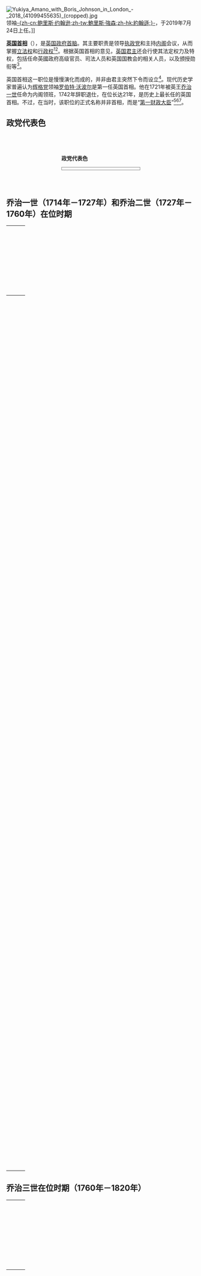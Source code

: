 {{Featured list}}
{{noteTA
|G1=PoliticiansUK
|G2=UK Places
|G3=People
|G4=Country
|1=zh-cn:卡梅倫内阁;zh-hk:卡梅倫內閣;zh-tw:卡麥隆內閣
|2=zh-cn:梅内阁;zh-hk:文翠珊內閣;zh-tw:梅伊內閣
|3=zh-cn:约翰逊内阁;zh-hk:約翰遜內閣;zh-tw:強森內閣
}}
[[File:Yukiya_Amano_with_Boris_Johnson_in_London_-_2018_(41099455635)_(cropped).jpg|thumb]]领袖[[鲍里斯·约翰逊|-{zh-cn:鲍里斯·约翰逊;zh-tw:鮑里斯·強森;zh-hk:約翰遜;}-]]，于2019年7月24日上任。]]

'''[[英国首相|英国首相]]'''（{{lang-en|Prime Minister of the United Kingdom}}），是[[英国|英国]][[政府首脑|政府首脑]]。其主要职责是领导[[执政党|执政党]]和主持[[内阁|内阁]]会议，从而掌握[[立法机关|立法权]]和[[行政權力|行政权]]<ref>{{cite web|title=Government and Opposition roles|url=http://www.parliament.uk/about/how/principal/government_opposition.cfm|accessdate=25 October 2008|publisher=Parliament of the United Kingdom|archiveurl=https://archive.is/20120907003127/http://www.parliament.uk/about/mps-and-lords/principal/government-opposition/|archivedate=2012-09-07|deadurl=yes}}</ref><ref name="BBC_PM_role">{{cite news|url=http://news.bbc.co.uk/1/hi/uk_politics/82559.stm|title=Prime minister|date=16 October 2008|work=[[BBC_News|BBC News]]|publisher=[[British_Broadcasting_Corporation|British Broadcasting Corporation]]|accessdate=25 October 2008|archive-date=2018-12-26|archive-url=https://web.archive.org/web/20181226123352/http://news.bbc.co.uk/2/hi/uk_politics/82559.stm%20/default.stm|dead-url=no}}</ref>。根据英国首相的意见，[[英国君主|英国君主]]还会行使其法定权力及特权，包括任命英國政府高级官员、司法人员和英国国教会的相关人员，以及颁授勋衔等<ref>{{cite web|title=Glossary — Parliamentary Jargon Explained; Prime Minister|url=http://www.parliament.uk/about/glossary.cfm?ref=primemi_9901|accessdate=25 October 2008|publisher=Parliament of the United Kingdom|archiveurl=https://archive.is/20080801104537/http://www.parliament.uk/about/glossary.cfm?ref=primemi_9901|archivedate=2008-08-01|deadurl=yes}}</ref>。

英国首相这一职位是慢慢演化而成的，并非由君主突然下令而设立<ref>Hennessy (2001), pp. 39–40</ref>。现代历史学家普遍认为[[辉格党_(英国)|辉格党]]领袖[[罗伯特·沃波尔|罗伯特·沃波尔]]是第一任英国首相。他在1721年被英王[[乔治一世_(英国)|乔治一世]]任命为内阁领班，1742年辞职退仕，在位长达21年，是历史上最长任的英国首相。不过，在当时，该职位的正式名称并非首相，而是“[[第一财政大臣|第一财政大臣]]”<ref name="autogenerated1">Clarke (1993), p. 266</ref><ref>Hennessy (2001), p. 39</ref><ref name="BBC_19May98">{{cite news|url=http://news.bbc.co.uk/1/hi/uk_politics/talking_politics/95690.stm|title=Parties and Prime Ministers|date=19 May 1998|work=[[BBC_News|BBC News]]|publisher=[[British_Broadcasting_Corporation|British Broadcasting Corporation]]|accessdate=12 October 2008|archive-date=2017-08-08|archive-url=https://web.archive.org/web/20170808115641/http://news.bbc.co.uk/1/hi/uk_politics/talking_politics/95690.stm|dead-url=no}}</ref>。

== 政党代表色 ==
<center>
<div style="text-align:left; width:15em; margin:5em 5em;">
'''政党代表色'''
<div style="-moz-column-count:2; -webkit-column-count:2; column-count:2; text-align:left; border:1px solid gray; padding:0.2em;">
{{legend|{{Party meta/color/輝格黨 (英國)}}|[[辉格党_(英国)|辉格党]]|border=1px solid #AAAAAA}}
{{legend|{{Party meta/color/托利黨}}|[[托利党|托利党]]|border=1px solid #AAAAAA}}
{{legend|{{Party_meta/color/保守黨_(英國)}}|[[保守党_(英国)|保守党]]|border=1px solid #AAAAAA}}
{{legend|{{Party meta/color/皮尔党}}|{{le|皮尔党|Peelite|皮尔/辉格党}}|border=1px solid #AAAAAA}}
{{legend|{{Party meta/color/自由黨 (英國)}}|[[自由党_(英国)|自由党]]|border=1px solid #AAAAAA}}
{{legend|{{Party_meta/color/工党_(英国)}}|[[工党_(英国)|工党]]|border=1px solid #AAAAAA}}
{{legend|{{Party meta/color/國民工黨組織}}|[[國民工黨組織|国民工党]]|border=1px solid #AAAAAA}}
</div>
</div>
</center>

== 乔治一世（1714年－1727年）和乔治二世（1727年－1760年）在位时期 ==
{| class="wikitable" width=100%
! colspan="2" width=40|肖像
! width=37%| 姓名<br /><small>职位/爵位<br />（生卒年份）</small>
! colspan="2" width=20%| 任期<br />—<br />选举
! width=27%| 任内其他职务
! width=20%| 所属政党
! 参考资料
|-
|rowspan="3" style="background-color: {{Party meta/color/輝格黨 (英國)}}" | 
|rowspan="3"| [[File:Robertwalpole_cropped_cropped.jpg|75px]]
|rowspan="3"| [[罗伯特·沃波尔|'''罗伯特·沃波尔'''爵士]]<br /><small>Sir Robert Walpole<br />1742年前为金斯林选区议员<br />1742年后为[[奥福德伯爵|奥福德伯爵]]<br />（1676–1745）</small>
| 1721年<br /><small>4月4日</small>
| 1742年<br /><small>2月11日</small>
|rowspan="2"| <small>[[第一财政大臣|第一财政大臣]]<br />[[财政大臣_(英国)|财政大臣]]<br />[[下议院领袖|下议院领袖]]</small>
|bgcolor=#FFE5B4 rowspan="2"| [[辉格党_(英国)|辉格党]]
|rowspan="3"| <ref name=autogenerated1 /><br><ref name="BBC_19May98" />
|-
|colspan="2" align="center"| [[1722年英国大选|1722年]]、[[1727年英国大选|1727年]]、[[1734年英国大选|1734年]]、[[1741年英国大选|1741年]]
|-
|colspan="4"|<small>實際上第一任英国首相；但因处理[[詹金斯的耳朵战争|詹金斯的耳朵战争]]时表现不佳，而受到批评。</small>
|-
|rowspan="3" style="background-color: {{Party meta/color/輝格黨 (英國)}}" | 
|rowspan="3"| [[File:Spencer_Compton_1st_Earl_of_Wilmington_cropped.jpg|75px]]
|rowspan="3"| [[第一代維明頓伯爵斯賓塞·康普頓|斯宾塞·康普顿<br />第一代'''维明顿伯爵''']]<br /><small>Spencer Compton, 1st Earl of Wilmington<br />（1673–1743）</small>
| 1742年<br /><small>2月16日</small>
| 1743年<br /><small>7月2日</small>
|rowspan="2"| <small>[[第一财政大臣|第一财政大臣]]</small>
|bgcolor=#FFE5B4 rowspan="2"| [[辉格党_(英国)|辉格党]]
|rowspan="3"| <ref name="Telegraph_list">{{cite news |url = http://www.telegraph.co.uk/news/1399627/PMs-through-history.html |title = PMs through history |date = 21 September 2007 |work = Telegraph.co.uk |publisher = Telegraph Media Group |accessdate = 16 October 2008 |location = London |archive-date = 2009-03-01 |archive-url = https://web.archive.org/web/20090301234105/http://www.telegraph.co.uk/news/1399627/PMs-through-history.html |dead-url = no }}</ref>
|-
|colspan="2" align="center"|  —
|-
|colspan="4"|<small>曾施行酒精税政策；在任职期间身体不好，大部分的政府工作事实上是由[[约翰·卡特雷特|约翰·卡特雷特]]完成；死于任期内。</small>
|-
|rowspan="3" style="background-color: {{Party meta/color/輝格黨 (英國)}}" | 
|rowspan="3"| [[File:Henry_Pelham_cropped.jpg|75px]]
|rowspan="3"| '''[[亨利·佩勒姆|亨利·佩勒姆]]'''<br /><small>Henry Pelham<br />萨塞克斯选区议员<br />（1694–1754）</small>
| 1743年<br /><small>8月27日</small>
| 1754年<br /><small>3月6日</small>
|rowspan="2"| <small>[[第一财政大臣|第一财政大臣]]<br />[[财政大臣_(英国)|财政大臣]]<br />[[下议院领袖|下议院领袖]]</small>
|bgcolor=#FFE5B4 rowspan="2"| [[辉格党_(英国)|辉格党]]
|rowspan="3"| <ref>{{cite web|url=http://www.commonsleader.gov.uk/OutPut/Page751.asp |title=Leaders of the House; Henry Pelham |work=Office and Ministers |publisher=Office of the Leader of the House of Commons |accessdate=16 October 2008 |deadurl=yes |archiveurl=https://web.archive.org/web/20090302002528/http://www.commonsleader.gov.uk/OutPut/Page751.asp |archivedate=2009-03-02}}</ref>
|-
|colspan="2" align="center"| [[1747年英国大选|1747年]]
|-
|colspan="4"|<small>在任内重组[[英国皇家海军|英国皇家海军]]；1745年平息了[[詹姆斯党|詹姆斯党]]的叛乱；在英国推行[[公历|公历]]；施行[[1753年婚姻法令|1753年婚姻法令]]；与[[法国|法国]]、[[普鲁士|普鲁士]]等国签订合约，结束了[[奥地利王位继承战争|奥地利王位继承战争]]；死于任内。</small>
|-
|rowspan="3" style="background-color: {{Party meta/color/輝格黨 (英國)}}" |
|rowspan="3"| [[File:ThomasPelham-Holles.jpg|75px]]
|rowspan="3"| [[第一代紐卡斯爾公爵托馬斯·佩勒姆-霍利斯|托马斯·佩勒姆-霍利斯<br />第一代'''纽卡斯尔公爵''']]<br /><small>Thomas Pelham-Holles, 1st Duke of Newcastle<br />（1693–1768）</small>
| 1754年<br /><small>3月16日</small>
| 1756年<br /><small>11月16日</small>
|rowspan="2"| <small>[[第一财政大臣|第一财政大臣]]<br />[[上议院领袖|上议院领袖]]</small>
|bgcolor=#FFE5B4 rowspan="2"| [[辉格党_(英国)|辉格党]]
|rowspan="3"| <ref name="Telegraph_list" />
|-
|colspan="2" align="center"| [[1754年英国大选|1754年]]
|-
|colspan="4"|<small>领导英军与[[法国|法国]]在[[北美|北美]]进行[[七年战争|七年战争]]。</small>
|-
|rowspan="3" style="background-color: {{Party meta/color/輝格黨 (英國)}}" |
|rowspan="3"| [[File:William_Cavendish,_4th_Duke_of_Devonshire_cropped.JPG|75px]]
|rowspan="3"| [[第四代德文郡公爵威廉·卡文迪許|威廉·卡文迪许<br />第四代'''德文郡公爵''']]<br /><small>William Cavendish, 4th Duke of Devonshire<br />（1720–1764）</small>
| 1756年<br /><small>11月16日</small>
| 1757年<br /><small>6月25日</small>
|rowspan="2"| <small>[[第一财政大臣|第一财政大臣]]<br />[[上议院领袖|上议院领袖]]</small>
|bgcolor=#FFE5B4 rowspan="2"| [[辉格党_(英国)|辉格党]]
|rowspan="3"| <ref name="Telegraph_list" />
|-
|colspan="2" align="center"|  —
|-
|colspan="4"|<small>当时的政府工作主要由[[威廉·皮特，第一代查塔姆伯爵|威廉·皮特]]完成。</small>
|-
|rowspan="3" style="background-color: {{Party meta/color/輝格黨 (英國)}}" |
|rowspan="3"| [[File:ThomasPelham-Holles.jpg|75px]]
|rowspan="3"| [[第一代紐卡斯爾公爵托馬斯·佩勒姆-霍利斯|托马斯·佩勒姆-霍利斯<br />第一代'''纽卡斯尔公爵''']]<br /><small>Thomas Pelham-Holles, 1st Duke of Newcastle<br />（1693–1768）</small>
| 1757年<br /><small>7月2日</small>
| 1762年<br /><small>5月26日</small>
|rowspan="2"| <small>[[第一财政大臣|第一财政大臣]]<br />[[上议院领袖|上议院领袖]]</small>
|bgcolor=#FFE5B4 rowspan="2"| [[辉格党_(英国)|辉格党]]
|rowspan="3"| <ref name="Telegraph_list" />
|-
|colspan="2" align="center"| [[1761年英国大选|1761年]]
|-
|colspan="4"|<small>第二次拜相；繼續带领英國進行[[七年战争|七年战争]]，此战的胜利使英国在国际上影响力大增。</small>
|}

== 乔治三世在位时期（1760年－1820年） ==

{| class="wikitable" width=100%
! colspan="2" width=40| 肖像
! width=37%| 姓名<br /><small>职位/爵位<br />（生卒年份）</small>
! colspan="2" width=20%|任期<br />—<br />选举
! width=27%| 任内其他职务
! width=10%| 所属政党
! width=10%| 所组內阁
! 参考资料
|-
|rowspan="3" style="background-color: {{Party meta/color/托利黨}}" |
|rowspan="3"| [[File:John_Stuart,_3rd_Earl_of_Bute_cropped_cropped.jpg|75px]]
|rowspan="3"| [[第三代比特伯爵約翰·斯圖爾特|约翰·斯图尔特<br />第三代'''标得伯爵''']]<br /><small>John Stuart, 3rd Earl of Bute<br />（1713–1792）</small>
| 1762年<br /><small>5月26日</small>
| 1763年<br /><small>4月8日</small>
|rowspan="2"| <small>[[第一财政大臣|第一财政大臣]]<br />[[上议院领袖|上议院领袖]]</small>
|bgcolor=#ADD8E6 rowspan="2"| [[托利党|托利党]]
|rowspan="2"| [[比特內閣|比特內閣]]
|rowspan="3"| <ref>Thomas (2002), pp. 66–94</ref>
|-
|colspan="2" align="center"|  —
|-
|colspan="5"|<small>第一苏格兰首相；结束了[[辉格党_(英国)|辉格党]]的主导地位；七年战争结束后签订了[[1763年巴黎条约|巴黎和约]]。</small>
|-
|rowspan="3" style="background-color: {{Party meta/color/輝格黨 (英國)}}" |
|rowspan="3"| [[File:George_Grenville_cropped.jpg|75px]]
|rowspan="3"| '''[[喬治·格倫維爾|喬治·格倫維爾]]'''<br /><small>George Grenville<br />白金汉选区议员<br />（1712–1770）</small>
| 1763年<br /><small>4月16日</small>
| 1765年<br /><small>7月13日</small>
|rowspan="2"| <small>[[第一财政大臣|第一财政大臣]]<br />[[财政大臣_(英国)|财政大臣]]<br />[[下议院领袖|下议院领袖]]</small>
|bgcolor=#FFE5B4 rowspan="2"| [[辉格党_(英国)|辉格党]]
|rowspan="2"| [[格倫維爾內閣|格倫維爾內閣]]
|rowspan="3"| <ref>Thomas (2002), pp. 95–124</ref>
|-
|colspan="2" align="center"|  —
|-
|colspan="5"|<small>进一步降低殖民地税额；施行[[印花法令|印花法令]]（这间接导致了[[美国革命|美国革命]]）。</small>
|-
|rowspan="3" style="background-color: {{Party meta/color/輝格黨 (英國)}}" |
|rowspan="3"| [[File:2nd_Marquess_of_Rockingham_cropped.jpg|75px]]
|rowspan="3"| [[第二代羅金漢侯爵查爾斯·沃森-文特沃斯|查尔斯·沃森-文特沃斯<br />第二代'''罗金汉侯爵''']]<br /><small>Charles Watson-Wentworth, 2nd Marquess of Rockingham<br />（1730–1782）</small>
| 1765年<br /><small>7月13日</small>
| 1766年<br /><small>7月30日</small>
|rowspan="2"| <small>[[第一财政大臣|第一财政大臣]]<br />[[上议院领袖|上议院领袖]]</small>
|bgcolor=#FFE5B4 rowspan="2"| [[辉格党_(英国)|辉格党]]
|bgcolor=#FFE5B4 rowspan="2"| [[第一次羅金漢內閣|第一次羅金漢內閣]]
|rowspan="3"| <ref>Thomas (2002), pp. 125–147</ref>
|-
|colspan="2" align="center"|  —
|-
|colspan="5"|<small>为了安抚美洲殖民地的居民和英国的制造商而废除了受到极大争议的[[印花法令|印花法令]]。</small>
|-
|rowspan="3" style="background-color: {{Party meta/color/輝格黨 (英國)}}" |
|rowspan="3"| [[File:William_Pitt,_1st_Earl_of_Chatham_by_Richard_Brompton_cropped_cropped.jpg|75px]]
|rowspan="3"| [[第一代查塔姆伯爵威廉·皮特|威廉·皮特<br />第一代'''查塔姆伯爵''']]<br /><small>William Pitt ‘the Elder’, 1st Earl of Chatham<br />（1708–1778）</small>
| 1766年<br /><small>7月30日</small>
| 1768年<br /><small>10月14日</small>
|rowspan="2"| <small>[[掌玺大臣|掌玺大臣]]</small>
|bgcolor=#FFE5B4 rowspan="2"| [[辉格党_(英国)|辉格党]]
|bgcolor=#FFE5B4 rowspan="2"| [[查塔姆內閣|查塔姆內閣]]
|rowspan="3"| <ref>Thomas (2002), pp. 148–196</ref>
|-
|colspan="2" align="center"|  —
|-
|colspan="5"|<small>在[[加拿大|加拿大]][[殖民地|殖民地]]击败法国后，英国成为了真正的大帝国，间接促使[[法国大革命|法国大革命]]。</small>
|-
|rowspan="3" style="background-color: {{Party meta/color/輝格黨 (英國)}}" |
|rowspan="3"| [[File:Grafton3_cropped.JPG|75px]]
|rowspan="3"| [[第三代葛拉夫頓公爵奧古斯都·斐茲洛伊|奥古斯都·菲茨罗伊<br />第三代'''格拉夫顿公爵''']]<br /><small>Augustus FitzRoy, 3rd Duke of Grafton<br />（1735–1811）</small>
| 1768年<br /><small>10月14日</small>
| 1770年<br /><small>1月28日</small>
|rowspan="2"| <small>[[第一财政大臣|第一财政大臣]]<br />[[上议院领袖|上议院领袖]]</small>
|bgcolor=#FFE5B4 rowspan="2"| [[辉格党_(英国)|辉格党]]
|bgcolor=#FFE5B4 rowspan="2"| [[格拉夫頓內閣|格拉夫頓內閣]]
|rowspan="3"| <ref>Thomas (2002), pp. 197–218</ref>
|-
|colspan="2" align="center"| [[1768年英国大选|1768年]]
|-
|colspan="5"|<small>曾试图调和英国与美洲殖民地居民的紧张关系。</small>
|-
|rowspan="3" style="background-color: {{Party meta/color/托利黨}}" |
|rowspan="3"| [[File:Nathaniel_Dance_Lord_North_cropped_cropped.jpg|75px]]
|rowspan="3"| [[腓特烈·诺斯，诺斯勋爵|腓特烈·诺斯<br />'''诺斯勋爵''']]<br /><small>Frederick North, Lord North<br />[[班伯里_(英国国会选区)|班伯里]]选区议员<br />（1732–1792）</small>
| 1770年<br /><small>1月28日</small>
| 1782年<br /><small>3月22日</small>
|rowspan="2"| <small>[[第一财政大臣|第一财政大臣]]<br />[[财政大臣_(英国)|财政大臣]]<br />[[下议院领袖|下议院领袖]]</small>
|bgcolor=#ADD8E6 rowspan="2"| [[托利党|托利党]]
|bgcolor=#ADD8E6 rowspan="2"| [[諾斯內閣|諾斯內閣]]
|rowspan="3"| <ref>Clarke (1993), pp. 278–279</ref>
|-
|colspan="2" align="center"| [[1774年英国大选|1774年]]、[[1780年英国大选|1780年]]</small>
|-
|colspan="5"|<small>领导英军对抗美洲殖民地的革命，但错误频频；试图在爱尔兰推行改革；在[[戈登暴动|戈登暴动]]后因[[不信任动议|不信任动议]]而下台。</small>
|-
|rowspan="3" style="background-color: {{Party meta/color/輝格黨 (英國)}}" |
|rowspan="3"| [[File:2nd_Marquess_of_Rockingham_cropped.jpg|75px]]
|rowspan="3"|[[第二代羅金漢侯爵查爾斯·沃森-文特沃斯|查尔斯·沃森-文特沃斯<br />第二代'''罗金汉侯爵''']]<br /><small>Charles Watson-Wentworth, 2nd Marquess of Rockingham<br />（1730–1782）</small>
| 1782年<br /><small>3月27日</small>
| 1782年<br /><small>7月1日</small>
|rowspan="2"| <small>[[第一财政大臣|第一财政大臣]]<br />[[上议院领袖|上议院领袖]]</small>
|bgcolor=#FFE5B4 rowspan="2"| [[辉格党_(英国)|辉格党]]
|bgcolor=#FFE5B4 rowspan="2"| [[第二次羅金漢內閣|第二次羅金漢內閣]]
|rowspan="3"| <ref name="Telegraph_list" />
|-
|colspan="2" align="center"|  —
|-
|colspan="5"|<small>承认美国独立；推行经济改革；死于任期内。</small>
|-
|rowspan="3" style="background-color: {{Party meta/color/輝格黨 (英國)}}" |
|rowspan="3"| [[File:Shelburne_cropped.jpg|75px]]
|rowspan="3"| [[第二代謝爾本伯爵威廉·佩蒂|威廉·佩蒂<br />第二代'''谢尔本伯爵''']]<br /><small>William Petty, 2nd Earl of Shelburne<br />（1737–1805）</small>
| 1782年<br /><small>7月4日</small>
| 1783年<br /><small>4月2日</small>
|rowspan="2"| <small>[[第一财政大臣|第一财政大臣]]<br />[[上议院领袖|上议院领袖]]</small>
|bgcolor=#FFE5B4 rowspan="2"| [[辉格党_(英国)|辉格党]]
|bgcolor=#FFE5B4 rowspan="2"| [[謝爾本內閣|謝爾本內閣]]
|rowspan="3"| <ref name="Telegraph_list" />
|-
|colspan="2" align="center"|  —
|-
|colspan="5"|<small>计划推行政治改革；与[[美国|美国]]、[[法国|法国]]、[[西班牙|西班牙]]签订和约。</small>
|-
|rowspan="3" style="background-color: {{Party meta/color/輝格黨 (英國)}}" |
|rowspan="3"| [[File:3rd_Duke_of_Portland_1804_cropped_cropped.jpg|75px]]
|rowspan="3"| [[第三代波特蘭公爵威廉·卡文迪許-本廷克|威廉·卡文迪许-本廷克<br />第三代'''波特兰公爵''']]<br /><small>William Cavendish-Bentinck, 3rd Duke of Portland<br />（1738–1809）</small>
| 1783年<br /><small>4月2日</small>
| 1783年<br /><small>11月19日</small>
|rowspan="2"| <small>[[第一财政大臣|第一财政大臣]]<br />[[上议院领袖|上议院领袖]]</small>
|bgcolor=#FFE5B4 rowspan="2"| [[辉格党_(英国)|辉格党]]
|rowspan="2"| [[福克斯-諾斯聯盟|福克斯-諾斯聯盟]]
|rowspan="3"| <ref name="Telegraph_list"/>
|-
|colspan="2" align="center"|  —
|-
|colspan="5"|<small>试图改革[[东印度公司|东印度公司]]，但被国王乔治三世阻止。</small>
|-
|rowspan="3" style="background-color: {{Party meta/color/托利黨}}" |
|rowspan="3"| [[File:Pitt_the_Younger.jpg|75px]]
|rowspan="3"| '''[[小威廉·皮特|小威廉·皮特]]'''<br /><small>William Pitt ‘the Younger’<br />1784年前为阿普比选区议员<br />1784年后为剑桥大学选区议员<br />（1759–1806）</small>
| 1783年<br /><small>11月19日</small>
| 1801年<br /><small>3月14日</small>
|rowspan="2"| <small>[[第一财政大臣|第一财政大臣]]<br /> [[财政大臣_(英国)|财政大臣]]<br /> [[下议院领袖|下议院领袖]]</small>
|bgcolor=#ADD8E6 rowspan="2"| [[托利党|托利党]]
|bgcolor=#ADD8E6 rowspan="2"| [[第一次小皮特內閣|第一次小皮特內閣]]
|rowspan="3"| <ref>Clarke (1993), p. 281</ref>
|-
|colspan="2" align="center"| [[1784年英国大选|1784年]]，[[1790年英国大选|1790年]]，[[1796年英国大选|1796年]]
|-
|colspan="5"|<small>最年轻的首相；在任内推行[[1784年皮特印度法令|1784年皮特印度法令]]；反对[[奴隶贸易|奴隶贸易]]；减少国债；组成三国联盟；征收[[所得税|所得税]]；1793年带领英军与法国进行战争。</small>
|-
|rowspan="3" style="background-color: {{Party meta/color/托利黨}}" |
|rowspan="3"| [[File:John_Singleton_Copley_-_Henry_Addington,_First_Viscount_Sidmouth_cropped_cropped.jpg|75px]]
|rowspan="3"|  [[第一代西德默斯子爵亨利·阿丁頓|亨利·阿丁顿<br />第一代'''西德默斯子爵''']]<br /><small>Henry Addington<br />[[迪韋齊斯_(英國國會選區)|迪韦齐斯]]选区议员<br />（1757–1844）</small>
| 1801年<br /><small>3月17日</small>
| 1804年<br /><small>5月10日</small>
|rowspan="2"| <small>[[第一财政大臣|第一财政大臣]]<br /> [[财政大臣_(英国)|财政大臣]]<br /> [[下议院领袖|下议院领袖]]</small>
|bgcolor=#ADD8E6 rowspan="2"| [[托利党|托利党]]
|bgcolor=#ADD8E6 rowspan="2"| [[阿丁頓內閣|阿丁頓內閣]]
|rowspan="3"| <ref name="Telegraph_list"/>
|-
|colspan="2" align="center"|[[1801年英国大选|1801年]]， [[1802年英国大选|1802年]]
|-
|colspan="5"|<small>1802年与法国和谈，签订[[亚眠和约|亚眠和约]]。</small>
|-
|rowspan="3" style="background-color: {{Party meta/color/托利黨}}" |
|rowspan="3"| [[File:Pitt_the_Younger.jpg|75px]]
|rowspan="3"| '''[[小威廉·皮特|小威廉·皮特]]'''<br /><small>William Pitt ‘the Younger’</small><br />剑桥大学选区议员<br />（1759–1806）
| 1804年<br /><small>5月10日</small>
| 1806年<br /><small>1月23日</small>
|rowspan="2"| <small>[[第一财政大臣|第一财政大臣]]<br /> [[财政大臣_(英国)|财政大臣]]<br /> [[下议院领袖|下议院领袖]]</small>
|bgcolor=#ADD8E6 rowspan="2"| [[托利党|托利党]]
|bgcolor=#ADD8E6 rowspan="2"| [[第二次小皮特內閣|第二次小皮特內閣]]
|rowspan="3"| <ref name="Telegraph_list"/>
|-
|colspan="2" align="center"|  —
|-
|colspan="5"|<small>与[[俄罗斯帝国|俄罗斯帝国]]、[[奥地利|奥地利]]和[[瑞典|瑞典]]联盟，一起对抗法国；领导英军进行了[[特拉法加海戰|特拉法加戰役]]、[[乌尔姆战役|乌尔姆战役]]和[[奥斯特里茨战役|奥斯特里茨战役]]；死于任期内。</small>
|-
|rowspan="3" style="background-color: {{Party meta/color/輝格黨 (英國)}}" |
|rowspan="3"| [[File:1st_Baron_Grenville_cropped.jpg|75px]]
|rowspan="3"| [[威廉·温德姆·格伦维尔，第一代格伦维尔男爵|威廉·温德姆·格伦维尔<br />第一代'''格伦维尔勳爵''']]<br /><small>William Wyndham Grenville, 1st Baron Grenville<br />（1759–1834）</small>
| 1806年<br /><small>2月11日</small>
| 1807年<br /><small>3月31日</small>
|rowspan="2"| <small>[[第一财政大臣|第一财政大臣]]<br />[[上议院领袖|上议院领袖]]</small>
|bgcolor=#FFE5B4 rowspan="2"| [[辉格党_(英国)|辉格党]]
|rowspan="2"| [[賢能內閣|賢能內閣]]
|rowspan="3"| <ref name="Telegraph_list" />
|-
|colspan="2" align="center"| [[1806年英国大选|1806年]]
|-
|colspan="5"|<small>废除[[奴隶贸易|奴隶贸易]]。</small>
|-
|rowspan="3" style="background-color: {{Party meta/color/托利黨}}" |
|rowspan="3"| [[File:3rd_Duke_of_Portland_1804_cropped_cropped.jpg|75px]]
|rowspan="3"| [[第三代波特蘭公爵威廉·卡文迪許-本廷克|威廉·卡文迪许-本廷克<br />第三代'''波特兰公爵''']]<br /><small>William Cavendish-Bentinck, 3rd Duke of Portland<br />（1738–1809）</small>
| 1807年<small>3月31日</small>
| 1809年<small>10月4日</small>
|rowspan="2"| <small>[[第一财政大臣|第一财政大臣]] </small>
|rowspan="2"| [[托利党|托利党]]（名义上）
|bgcolor=#ADD8E6 rowspan="2"| 第二次波特蘭內閣
|rowspan="3"| <ref name="Telegraph_list" />
|-
|colspan="2" align="center"| [[1807年英国大选|1807年]]
|-
|colspan="5"|<small>领导保守政府施政；在任时年老多病。</small>
|-
|rowspan="3" style="background-color: {{Party meta/color/托利黨}}" |
|rowspan="3"| [[File:Spencerperceval.jpg|75px]]
|rowspan="3"| '''[[斯賓塞·珀西瓦爾|斯賓塞·珀西瓦爾]]'''<br /><small>Spencer Perceval<br />北安普顿选区议员<br />（1762–1812）</small>
| 1809年<br /><small>10月4日</small>
| 1812年<br /><small>5月11日</small>
|rowspan="2"| <small>[[第一财政大臣|第一财政大臣]]<br /> [[财政大臣_(英国)|财政大臣]]<br />[[兰开斯特公爵郡大臣|兰开斯特公爵郡大臣]]<br />[[下议院领袖|下议院领袖]]</small>
|bgcolor=#ADD8E6 rowspan="2"| [[托利党|托利党]]
|bgcolor=#ADD8E6 rowspan="2"| [[珀西瓦爾內閣|珀西瓦爾內閣]]（Tory Government 1809–1812）
|rowspan="3"| <ref>Priestley (2002), p. 62</ref>
|-
|colspan="2" align="center"|  —
|-
|colspan="5"|<small>领导英军进行半岛战争；是历史上唯一一位被刺杀身亡的英国首相。</small>
|-
|rowspan="3" style="background-color: {{Party meta/color/托利黨}}" |
|rowspan="3"| [[File:Earl_jenkinson.jpg|75px]]
|rowspan="3"| [[第二代利物浦伯爵羅伯特·詹金遜|罗伯特·班克斯·詹金逊<br />第二代'''利物浦伯爵''']]<br /><small>Robert Banks Jenkinson, 2nd Earl of Liverpool<br />（1770–1828）</small>
| 1812年<br /><small>6月8日</small>
| 1827年<br /><small>4月9日</small>
|rowspan="2"| <small>[[第一财政大臣|第一财政大臣]]<br />[[上议院领袖|上议院领袖]]</small>
|bgcolor=#ADD8E6 rowspan="2"| [[托利党|托利党]]
|bgcolor=#ADD8E6 rowspan="2"| [[利物浦內閣|利物浦內閣]]（Tory Government 1812–1827）
|rowspan="3"| <ref>Priestley (2002), p. 65</ref>
|-
|colspan="2" align="center"| [[1812年英国大选|1812年]]，[[1818年英国大选|1818年]]，[[1820年英国大选|1820年]]，[[1826年英国大选|1826年]]
|-
|colspan="5"|<small>代表英国参加[[拿破仑战争|拿破仑战争]]后的[[维也纳会议|维也纳会议]]；遭遇1817年的经济衰退；带领英军与美国进行[[1812年战争|1812年战争]]；在1819年使英国重回[[金本位|金本位]]制度。</small>
|}

== 乔治四世在位时期（1820年－1830年） ==
{| class="wikitable" width=100%
! colspan="2" width=40| 肖像
! width=37%|姓名<br /><small>职位/爵位<br />（生卒年份）</small>
! colspan="2" width=20%|任 期<br />—<br />选举
! width=27%| 任内其他职务
! width=10%| 所属政党
! width=10%| 所组內阁
! 参考资料
|-
|rowspan="3" style="background-color: {{Party meta/color/托利黨}}" |
|rowspan="3"| [[File:George_Canning_by_Richard_Evans_-_detail.jpg|75px]]
|rowspan="3"| '''[[乔治·坎宁|乔治·坎宁]]'''<br /><small>George Canning<br />西福德选区议员<br />（1770–1827）</small>
| 1827年<br /><small>4月10日</small>
| 1827年<br /><small>8月8日</small>
|rowspan="2"| <small>[[第一财政大臣|第一财政大臣]]<br />[[财政大臣_(英国)|财政大臣]]<br />[[下议院领袖|下议院领袖]]</small>
|bgcolor=#ADD8E6 rowspan="2"| [[托利党|托利党]]
|rowspan="2"| [[Canningite_Government_1827–1828|坎寧內閣]]
|rowspan="3"| <ref name="Telegraph_list" />
|-
|colspan="2" align="center"|  —
|-
|colspan="5"|<small>上任后不久便病亡。</small>
|-
|rowspan="3" style="background-color: {{Party meta/color/托利黨}}" |
|rowspan="3"| [[File:Frederick_John_Robinson,_1st_Earl_of_Ripon_by_Sir_Thomas_Lawrence_cropped.jpg|75px]]
|rowspan="3"| [[第一代戈德里奇子爵F·J·羅賓遜|弗雷德里克·约翰·罗宾逊<br />第一代'''戈德里奇子爵''']]<br /><small>Frederick John Robinson, 1st Viscount Goderich<br />（1782–1859）</small>
| 1827年<small><br />8月31日</small>
| 1828年<small><br />1月22日</small>
|rowspan="2"| <small>[[第一财政大臣|第一财政大臣]]<br />[[上议院领袖|上议院领袖]]</small>
|bgcolor=#ADD8E6 rowspan="2"| [[托利党|托利党]]
|rowspan="2"| [[戈德里奇內閣|戈德里奇內閣]]
|rowspan="3"| <ref name="Telegraph_list"/>
|-
|colspan="2" align="center"|  —
|-
|colspan="5"|<small>缺乏同僚的支持，而后辞职。</small>
|-
|rowspan="3" style="background-color: {{Party meta/color/托利黨}}" |
|rowspan="3"| [[File:Arthur-Wellesley-1st-Duke-of-Wellington_(cropped).jpg|75px]]
|rowspan="3"| [[第一代威靈頓公爵阿瑟·韋爾斯利|阿瑟·韦尔斯利<br />第一代'''威灵顿公爵''']]<br /><small>Arthur Wellesley, 1st Duke of Wellington<br />（1769–1852）</small>
| 1828年<br /><small>1月22日</small>
| 1830年<br /><small>11月16日</small>
|rowspan="2"| <small>[[第一财政大臣|第一财政大臣]]<br />[[上议院领袖|上议院领袖]]</small>
|bgcolor=#ADD8E6 rowspan="2"| [[托利党|托利党]]
|bgcolor=#ADD8E6 rowspan="2"| [[威靈頓內閣|威靈頓內閣]]
|rowspan="3"| <ref name="Telegraph_list"/>
|-
|colspan="2" align="center"| [[1830年英国大选|1830年]]
|-
|colspan="5"|<small>推行[[1829年天主教救济法令|1829年天主教救济法令]]</small>。
|}

== 威廉四世在位时期（1830年－1837年） ==
{| class="wikitable" width=100%
! colspan="2" width=40| 肖像
! width=37%| 姓名<br /><small>职位/爵位</small><br />（生卒年份）
! colspan="2" width=20%|任期<br />—<br />选举
! width=27%| 任内其他职务
! width=10%| 所属政党
! width=10%| 所组內阁
! 参考资料
|-
|rowspan="3" style="background-color: {{Party meta/color/輝格黨 (英國)}}" |
|rowspan="3"| [[File:Charles_Grey,_2nd_Earl_Grey_after_Sir_Thomas_Lawrence_cropped.jpg|75px]]
|rowspan="3"| [[第二代格雷伯爵查爾斯·格雷|查尔斯·格雷<br />第二代'''格雷伯爵''']]<br /><small>Charles Grey, 2nd Earl Grey<br />（1764–1845）</small>
| 1830年<br /><small>11月22日</small>
| 1834年<br /><small>7月9日</small>
|rowspan="2"| <small>[[第一财政大臣|第一财政大臣]]<br />[[上议院领袖|上议院领袖]]</small>
|bgcolor=#FFE5B4 rowspan="2"| [[辉格党_(英国)|辉格党]]
|bgcolor=#FFE5B4 rowspan="2"| [[格雷內閣|格雷內閣]]
|rowspan="3"| <ref>Clarke (1993), pp. 293–294</ref>
|-
|colspan="2" align="center"| [[1831年英国大选|1831年]]，[[1832年英国大选|1832年]]
|-
|colspan="5"|<small>实施[[1832年改革法令|1832年改革法令]]；平息秋千暴乱；推行童工限令；废除奴隶制度。</small>
|-
|rowspan="3" style="background-color: {{Party meta/color/輝格黨 (英國)}}" |
|rowspan="3"| [[File:2nd_V_Melbourne.jpg|75px]]
|rowspan="3"| [[第二代墨爾本子爵威廉·蘭姆|威廉·兰姆<br />第二代'''墨尔本子爵''']]<br /><small>William Lamb, 2nd Viscount Melbourne<br />（1779–1848）</small>
| 1834年<br /><small>7月16日</small>
| 1834年<br /><small>11月14日</small>
|rowspan="2"| <small>[[第一财政大臣|第一财政大臣]]<br />[[上议院领袖|上议院领袖]]</small>
|bgcolor=#FFE5B4 rowspan="2"| [[辉格党_(英国)|辉格党]]
|bgcolor=#FFE5B4 rowspan="2"| [[第一次墨爾本內閣|第一次墨爾本內閣]]
|rowspan="3"| <ref>Black (2006), p. 180</ref>
|-
|colspan="2" align="center"|  —
|-
|colspan="5"|<small>[[威廉四世_(英國)|威廉四世]]迫使其辞职。</small>
|-
|rowspan="3" style="background-color: {{Party meta/color/托利黨}}" |
|rowspan="3"| [[File:Arthur-Wellesley-1st-Duke-of-Wellington_(cropped).jpg|75px]]
|rowspan="3"| [[第一代威靈頓公爵阿瑟·韋爾斯利|阿瑟·韦尔斯利<br />第一代'''威灵顿公爵''']]<br /><small>Arthur Wellesley, 1st Duke of Wellington<br />（1769–1852）</small>
| 1834年<br /><small>11月14日</small>
| 1834年<br /><small>12月10日</small>
|rowspan="2"| <small>[[第一财政大臣|第一财政大臣]]<br />[[上议院领袖|上议院领袖]]<br />[[内政大臣|内政大臣]]<br />[[外交及聯邦事务大臣|外交及聯邦事务大臣]]</small>
|bgcolor=#ADD8E6 rowspan="2"| [[托利党|托利党]]
|bgcolor=#ddeeff rowspan="2"| [[保守黨臨時政府|保守黨臨時政府]]
|rowspan="3"| <ref>Anderson (1856), pp. 442–443</ref>
|-
|colspan="2" align="center"|  —
|-
|colspan="5"|<small>看守政府。</small>
|-
|rowspan="3" style="background-color: {{Party_meta/color/保守黨_(英國)}}" |
|rowspan="3"| [[File:Robert_Peel.jpg|75px]]
|rowspan="3"| '''[[罗伯特·皮尔|罗伯特·皮尔爵士]]'''<br /><small>Sir Robert Peel, Bt<br />[[塔姆沃思_(英國國會選區)|塔姆沃思]]选区议员<br />（1788–1850）</small>
| 1834年<br /><small>12月10日</small>
| 1835年<br /><small>4月8日</small>
|rowspan="2"| <small>[[第一财政大臣|第一财政大臣]]<br /> [[财政大臣_(英国)|财政大臣]]<br /> [[下议院领袖|下议院领袖]]</small>
|bgcolor=#ddeeff rowspan="2"| [[保守党_(英国)|保守党]]
|bgcolor=#ddeeff rowspan="2"| [[第一次皮爾內閣|第一次皮爾內閣]]
|rowspan="3"| <ref>Black (2006), pp. 180–181</ref><br><ref>Clarke (1993), p. 294</ref>
|-
|colspan="2" align="center"| [[1835年英国大选|1835年]]
|-
|colspan="5"|<small>始终无法在议会获得多数支持，被迫辞职。</small>
|-
|rowspan="3" style="background-color: {{Party meta/color/輝格黨 (英國)}}" |
|rowspan="3"| [[File:2nd_V_Melbourne.jpg|75px]]
|rowspan="3"| [[第二代墨爾本子爵威廉·蘭姆|威廉·兰姆<br />第二代'''墨尔本子爵''']]<br /><small>William Lamb, 2nd Viscount Melbourne<br />（1779–1848）</small>
| 1835年<br /><small>4月18日</small>
| 1841年<br /><small>8月30日</small>
|rowspan="2"| <small>[[第一财政大臣|第一财政大臣]]<br />[[上议院领袖|上议院领袖]]</small>
|bgcolor=#FFE5B4 rowspan="2"| [[辉格党_(英国)|辉格党]]
|bgcolor=#FFE5B4 rowspan="2"| [[第二次墨爾本內閣|第二次墨爾本內閣]]
|rowspan="3"| <ref>Longford (1998), p. 63</ref>
|-
|colspan="2" align="center"| [[1835年英国大选|1835年]]， [[1837年英国大选|1837年]]
|-
|colspan="5"|<small>推行[[1835年市议会组织法令|1835年市议会组织法令]]；签订[[怀唐伊条约|怀唐伊条约]]。1840年-1841年投票通過發動第一次鴉片戰爭。戰爭勝利結束任滿離職。</small>
|}

== 维多利亚女王在位时期（1837年－1901年） ==
{| class="wikitable" width=100%
| colspan="2" width=40|肖像
! width=37%|姓名<br /><small>职位/爵位<br />（生卒年份）</small>
! colspan="2" width=20%|任期<br />—<br />选举
! width=27%|任内其他职务
! width=10%|所属政党
! width=10%|所组內阁
! 参考资料
|-
|rowspan="3" style="background-color: {{Party_meta/color/保守黨_(英國)}}" |
|rowspan="3"| [[File:Robert_Peel.jpg|75px]]
|rowspan="3"| '''[[罗伯特·皮尔|罗伯特·皮尔爵士]]'''<br /><small>Sir Robert Peel, Bt<br />[[塔姆沃思_(英國國會選區)|塔姆沃思]]选区议员<br />（1788–1850）</small>
| 1841年<br /><small>8月30日</small>
| 1846年<br /><small>6月29日</small>
|rowspan="2"| <small>[[第一财政大臣|第一财政大臣]]<br />[[下议院领袖|下议院领袖]]</small>
|bgcolor=#ddeeff rowspan="2"| [[保守党_(英国)|保守党]]
|bgcolor=#ddeeff rowspan="2"| [[第二次皮爾內閣|第二次皮爾內閣]]
|rowspan="3"| <ref>Longford (1998), pp. 156–157</ref>
|-
|colspan="2" align="center"| [[1841年英国大选|1841年]]
|-
|colspan="5"|<small>推行[[矿场法令|矿场法令]]；重设[[所得税|所得税]]；实施[[1844年铁路管理法令|1844年铁路管理法令]]；施行[[谷物法|谷物法]](因[[爱尔兰大饥荒|爱尔兰大饥荒]]而制定的法令)；废除一些关税。</small>
|-
|rowspan="3" style="background-color: {{Party meta/color/輝格黨 (英國)}}" |
|rowspan="3"| [[File:Lord_John_Russell.jpg|75px]]
|rowspan="3"| [[约翰·罗素，第一代罗素伯爵|'''约翰·罗素勳爵''']]<br /><small>Lord John Russell<br />伦敦城选区议员<br />（1792–1878）</small>
| 1846年<br /><small>6月30日</small>
| 1852年<br /><small>2月21日</small>
|rowspan="2"| <small>[[第一财政大臣|第一财政大臣]]<br />[[下议院领袖|下议院领袖]]</small>
|bgcolor=#FFE5B4 rowspan="2"| [[辉格党_(英国)|辉格党]]
|bgcolor=#FFE5B4 rowspan="2"| [[第一次羅素內閣|第一次羅素內閣]]
|rowspan="3"| <ref>Longford (1998), p. 187</ref>
|-
|colspan="2" align="center"| [[1847年英国大选|1847年]]
|-
|colspan="5"|<small>少数政府；推行[[1847年教育法令|1847年教育法令]]；举办第一届[[万国工业博览会|万国工业博览会]]，</small>
|-
|rowspan="3" style="background-color: {{Party_meta/color/保守黨_(英國)}}" |
|rowspan="3"| [[File:Edward_Smith-Stanley,_14th_Earl_of_Derby-1865.jpg|75px]]
|rowspan="3"| [[第十四代德比伯爵愛德華·史密斯-斯坦利|爱德华·史密斯-斯坦利<br />第十四代'''德比伯爵''']]<br /><small>Edward Smith-Stanley, 14th Earl of Derby<br />（1799–1869）</small>
| 1852年<br /><small>2月23日</small>
| 1852年<br /><small>11月17日</small>
|rowspan="2"| <small>[[第一财政大臣|第一财政大臣]]<br />[[上议院领袖|上议院领袖]]</small>
|bgcolor=#ddeeff rowspan="2"| [[保守党_(英国)|保守党]]
|bgcolor=#ddeeff rowspan="2"| [[第一次德比內閣|第一次德比內閣]]
|rowspan="3"| <ref>Longford (1998), pp. 228–231</ref>
|-
|colspan="2" align="center"| [[1852年英国大选|1852年]]
|-
|colspan="5"|<small>因财政预算案未通过而被迫下台。</small>
|-
|rowspan="3" style="background-color: {{Party meta/color/皮尔党}}" |
|rowspan="3"| [[File:Earlofaberdeen.jpg|75px]]
|rowspan="3"| [[第四代阿伯丁伯爵乔治·汉密尔顿-戈登|乔治·汉密尔顿-戈登<br />第四代'''阿伯丁伯爵''']]<br /><small>George Hamilton-Gordon, 4th Earl of Aberdeen<br />（1784–1860）</small>
| 1852年<br /><small>11月19日</small>
| 1855年<br /><small>1月30日</small>
|rowspan="2"| <small>[[第一财政大臣|第一财政大臣]]<br />[[上议院领袖|上议院领袖]]</small>
|bgcolor=#D0F0C0 rowspan="2"|{{le|皮尔党|Peelite|皮尔/辉格党}}
|rowspan="2"|[[阿伯丁內閣|阿伯丁內閣]]
|rowspan="3"| <ref>Longford (1998), p. 232</ref>
|-
|colspan="2" align="center"|  —
|-
|colspan="5"|<small>领导英军进行[[克里米亚战争|克里米亚战争]]，战后辞职。</small>
|-
|rowspan="3" style="background-color: {{Party meta/color/輝格黨 (英國)}}" |
|rowspan="3"| [[File:Henry_John_Temple,_3rd_Viscount_Palmerston.jpg|75px]]
|rowspan="3"| [[第三代巴麥尊子爵亨利·坦普爾|亨利·约翰·坦普尔<br />第三代'''巴麥尊子爵''']]<br /><small>Henry John Temple, 3rd Viscount Palmerston<br /><small>蒂弗顿选区议员<br />（1784–1865）</small></small>
| 1855年<br /><small>2月6日</small>
| 1858年<br /><small>2月19日</small>
|rowspan="2"| <small>[[第一财政大臣|第一财政大臣]]<br />[[下议院领袖|下议院领袖]]</small>
|bgcolor=#FFE5B4 rowspan="2"| [[辉格党_(英国)|辉格党]]
|bgcolor=#FFE5B4 rowspan="2"| [[第一次巴麥尊內閣|第一次巴麥尊內閣]]（Palmerston Government 1855–1858）
|rowspan="3"| <ref>Longford (1998), p. 246</ref>
|-
|colspan="2" align="center"| [[1857年英国大选|1857年]]
|-
|colspan="5"|<small>任内爆发[[印度民族起义|印度民族起义]]；推行了[[1857年印度法令|1857年印度法令]]。1856年發動第二次鴉片戰爭</small>
|-
|rowspan="3" style="background-color: {{Party_meta/color/保守黨_(英國)}}" |
|rowspan="3"| [[File:Edward_Smith-Stanley,_14th_Earl_of_Derby-1865.jpg|75px]]
|rowspan="3"|[[第十四代德比伯爵愛德華·史密斯-斯坦利|爱德华·史密斯-斯坦利<br />第十四代'''德比伯爵''']]<br /><small>Edward Smith-Stanley, 14th Earl of Derby<br />（1799–1869）</small>
| 1858年<br /><small>2月20日</small>
| 1859年<br /><small>6月11日</small>
|rowspan="2"| <small>[[第一财政大臣|第一财政大臣]]<br />[[上议院领袖|上议院领袖]]</small>
|bgcolor=#ddeeff rowspan="2"| [[保守党_(英国)|保守党]]
|bgcolor=#ddeeff rowspan="2"| [[第二次德比內閣|第二次德比內閣]]
|rowspan="3"| <ref>Longford (1998), p. 281</ref>
|-
|colspan="2" align="center"|  —
|-
|colspan="5"|<small>推行[[1858年印度法令|1858年印度法令]]；将[[东印度公司|东印度公司]]收归国有；推行[[犹太人救济法令|犹太人救济法令]]；允许[[犹太人|犹太人]]进入议会担当议员。</small>
|-
|rowspan="3" style="background-color: {{Party meta/color/自由黨 (英國)}}" |
|rowspan="3"| [[File:Henry_John_Temple,_3rd_Viscount_Palmerston.jpg|75px]]
|rowspan="3"| [[第三代巴麥尊子爵亨利·坦普爾|亨利·约翰·坦普尔<br />第三代'''巴麥尊子爵''']]<br /><small>Henry John Temple, 3rd Viscount Palmerston<br /><small>蒂弗顿选区议员<br />（1784–1865）</small></small>
| 1859年<br /><small>6月12日</small>
| 1865年<br /><small>10月18日</small>
|rowspan="2"| <small>[[第一财政大臣|第一财政大臣]]<br />[[下议院领袖|下议院领袖]]</small>
|bgcolor=#ffffdd rowspan="2"|[[自由党_(英国)|自由党]]
|bgcolor=#ffffdd rowspan="2"|[[第二次巴麥尊內閣|第二次巴麥尊內閣]]（Liberal Government 1859–1866）
|rowspan="3"| <ref>Longford (1998), p. 282</ref>
|-
|colspan="2" align="center"| [[1859年英国大选|1859年]]，[[1865年英国大选|1865年]]
|-
|colspan="5"|<small>任内组建[[自由党_(英国)|自由党]]，鴉片戰爭勝利結束。制定對於关于[[南北战争|南北战争]]政策；死于任期内。</small>
|-
|rowspan="3" style="background-color: {{Party meta/color/自由黨 (英國)}}" |
|rowspan="3"| [[File:Lord_John_Russell.jpg|75px]]
|rowspan="3"| [[第一代羅素伯爵約翰·羅素|约翰·罗素<br />第一代'''罗素伯爵''']]<br /><small>John Russell, 1st Earl Russell<br />（1792–1878）</small>
| 1865年<br /><small>10月29日</small>
| 1866年<br /><small>6月26日</small>
|rowspan="2"| <small>[[第一财政大臣|第一财政大臣]]<br />[[上议院领袖|上议院领袖]]</small>
|bgcolor=#ffffdd rowspan="2"|[[自由党_(英国)|自由党]]
|bgcolor=#ffffdd rowspan="2"|[[第二次羅素內閣|第二次羅素內閣]]
|rowspan="3"| <ref>Longford (1998), p. 346</ref>
|-
|colspan="2" align="center"|  —
|-
|colspan="5"|<small>试图进行改革，但遭到内阁反对。</small>
|-
|rowspan="3" style="background-color: {{Party_meta/color/保守黨_(英國)}}" |
|rowspan="3"| [[File:Edward_Smith-Stanley,_14th_Earl_of_Derby-1865.jpg|75px]]
|rowspan="3"| [[第十四代德比伯爵愛德華·史密斯-斯坦利|爱德华·史密斯-斯坦利<br />第十四代'''德比伯爵''']]<br /><small>Edward Smith-Stanley, 14th Earl of Derby<br />（1799–1869）</small>
| 1866年<br /><small>6月28日</small>
| 1868年<br /><small>2月25日</small>
|rowspan="2"| <small>[[第一财政大臣|第一财政大臣]]<br />[[上议院领袖|上议院领袖]]</small>
|bgcolor=#ddeeff rowspan="2"| [[保守党_(英国)|保守党]]
|bgcolor=#ddeeff rowspan="2"| [[第三次德比內閣|第三次德比內閣]]
|rowspan="3"| <ref>Longford (1998), p. 351</ref>
|-
|colspan="2" align="center"|  —
|-
|colspan="5"|<small>推行[[1867年改革法令|1867年改革法令]]；被认为是现代保守党之父。</small>
|-
|rowspan="3" style="background-color: {{Party_meta/color/保守黨_(英國)}}" |
|rowspan="3"| [[File:Disraeli.jpg|75px]]
|rowspan="3"| '''[[本傑明·迪斯雷利|本傑明·迪斯雷利]]'''<br /><small>Benjamin Disraeli<br />白金汉郡选区议员<br />（1804–1881）</small>
| 1868年<br /><small>2月27日</small>
| 1868年<br /><small>12月1日</small>
|rowspan="2"| <small>[[第一财政大臣|第一财政大臣]]<br />[[下议院领袖|下议院领袖]]</small>
|bgcolor=#ddeeff rowspan="2"| [[保守党_(英国)|保守党]]
|bgcolor=#ddeeff rowspan="2"| [[第一次迪斯雷利內閣|第一次迪斯雷利內閣]]
|rowspan="3"| <ref>Longford (1998), p. 353</ref>
|-
|colspan="2" align="center"|  —
|-
|colspan="5"|<small>唯一的犹太裔英国首相；因保守党在议会议员未过半而解散议会。</small>
|-
|rowspan="3" style="background-color: {{Party meta/color/自由黨 (英國)}}" |
|rowspan="3"| [[File:William_Ewart_Gladstone_-_1866.jpg|75px]]
|rowspan="3"| '''[[威廉·格萊斯頓|威廉·尤尔特·格莱斯顿]]'''<br /><small>William Ewart Gladstone<br />格林尼治选区议员<br />（1809–1898）</small>
| 1868年<br /><small>12月3日</small>
| 1874年<br /><small>2月17日</small>
|rowspan="2"| <small>[[第一财政大臣|第一财政大臣]]<br /> [[财政大臣_(英国)|财政大臣]]<br /> [[下议院领袖|下议院领袖]]</small>
|bgcolor=#ffffdd rowspan="2"|[[自由党_(英国)|自由党]]
|bgcolor=#ffffdd rowspan="2"|[[第一次格萊斯頓內閣|第一次格萊斯頓內閣]]
|rowspan="3"| <ref>Longford (1998), p. 357</ref>
|-
|colspan="2" align="center"| [[1868年英国大选|1868年]]
|-
|colspan="5"|<small>推行军队改革；实施[[1870年爱尔兰土地法令|1870年爱尔兰土地法令]]、[[1870年初等教育法令|1870年初等教育法令]]、[[1871年工会法令|1871年工会法令]]；调停[[普法战争|普法战争]]失败。</small>
|-
|rowspan="3" style="background-color: {{Party_meta/color/保守黨_(英國)}}" |
|rowspan="3"| [[File:Disraeli.jpg|75px]]
|rowspan="3"| [[本傑明·迪斯雷利|本杰明·迪斯雷利<br />第一代'''比肯斯菲爾德伯爵''']]<br /><small>Benjamin Disraeli, 1st Earl of Beaconsfield<br />1876年前为白金汉郡选区议员<br />1876年后为比肯斯菲爾德伯爵<br />（1804–1881）</small>
| 1874年<br /><small>2月20日</small>
| 1880年<br /><small>4月21日</small>
|rowspan="2"| <small>[[第一财政大臣|第一财政大臣]]<br />[[下议院领袖|下议院领袖]]<br />[[上议院领袖|上议院领袖]]<br />[[掌玺大臣|掌玺大臣]]</small>
|bgcolor=#ddeeff rowspan="2"| [[保守党_(英国)|保守党]]
|bgcolor=#ddeeff rowspan="2"| [[第二次迪斯雷利內閣|第二次迪斯雷利內閣]]
|rowspan="3"| <ref>Longford (1998), p. 396</ref>
|-
|colspan="2" align="center"| [[1874年英国大选|1874年]]
|-
|colspan="5"|<small>继续推行各项社会法令，例如[[1875年公共健康法令|1875年公共健康法令]]、[[1875年居民区改进法令|1875年居民区改进法令]]；购买[[苏伊士运河公司|苏伊士运河公司]]股份；讓維多利亞獲得-{[[印度皇帝|印度女皇]]}-称号；领导英军进行[[第二次英阿战争|第二次英阿战争]]；开始了长时间的萧条期。</small>
|-
|rowspan="3" style="background-color: {{Party meta/color/自由黨 (英國)}}" |
|rowspan="3"| [[File:William_Ewart_Gladstone_-_1866.jpg|75px]]
|rowspan="3"| '''[[威廉·格萊斯頓|威廉·尤尔特·格莱斯顿]]'''<br /><small>William Ewart Gladstone<br />中洛锡安选区议员<br />（1809–1898）</small>
| 1880年<br /><small>4月23日</small>
| 1885年<br /><small>6月9日</small>
|rowspan="2"| <small>[[第一财政大臣|第一财政大臣]]<br /> [[财政大臣_(英国)|财政大臣]]<br /> [[下议院领袖|下议院领袖]]</small>
|bgcolor=#ffffdd rowspan="2"|[[自由党_(英国)|自由党]]
|bgcolor=#ffffdd rowspan="2"|[[第二次格萊斯頓內閣|第二次格萊斯頓內閣]]
|rowspan="3"| <ref>Longford (1998), p. 433</ref>
|-
|colspan="2" align="center"| [[1880年英国大选|1880年]]
|-
|colspan="5"|<small>进行[[第一次布尔战争|第一次布尔战争]]；推行[[爱尔兰强制法令|爱尔兰强制法令]]；签订[[基尔马纳姆条约|基尔马纳姆条约]]；推行[[1882年已婚妇女财产法令|1882年已婚妇女财产法令]]；推行[[1884年改革法令|1884年改革法令]]；重新分配议会议席；因放弃[[苏丹|苏丹]]，导致[[查理·乔治·戈登|查理·乔治·戈登]]死亡，被迫下台。</small>
|-
|rowspan="3" style="background-color: {{Party_meta/color/保守黨_(英國)}}" |
|rowspan="3"| [[File:Robert_cecil.jpg|75px]]
|rowspan="3"| [[第三代索爾斯伯利侯爵羅伯特·蓋斯科因-塞西爾|羅伯特·蓋斯科因-塞西爾<br />第三代'''索爾斯伯利侯爵''']]<br /><small>Robert Gascoyne-Cecil, 3rd Marquess of Salisbury<br />（1830–1903）</small>
| 1885年<br /><small>6月23日</small>
| 1886年<br /><small>1月28日</small>
|rowspan="2"| <small>[[外交及聯邦事务大臣|外交及聯邦事务大臣]]<br />[[上议院领袖|上议院领袖]]</small>
|bgcolor=#ddeeff rowspan="2"| [[保守党_(英国)|保守党]]
|bgcolor=#ddeeff rowspan="2"| [[第一次索爾斯伯利內閣|第一次索爾斯伯利內閣]]
|rowspan="3"| <ref>{{cite book|last=Hunt|first=William|last2=Poole|first2=Reginald Lane|title=The Political History of England|url=https://archive.org/details/politicalhistor02poolgoog|publisher=Longmans, Green and co.|year=1907|page=[https://archive.org/details/politicalhistor02poolgoog/page/n528 505]}}</ref>
|-
|colspan="2" align="center"| [[1885年英国大选|1885年]]
|-
|colspan="5"|<small>少数政府，立法为[[工人阶级|工人阶级]]提供住房。</small>
|-
|rowspan="3" style="background-color: {{Party meta/color/自由黨 (英國)}}" |
|rowspan="3"| [[File:William_Ewart_Gladstone_-_1866.jpg|75px]]
|rowspan="3"| '''[[威廉·格萊斯頓|威廉·尤尔特·格莱斯顿]]'''<br /><small>William Ewart Gladstone<br />中洛锡安选区议员<br />（1809–1898）</small>
| 1886年<br /><small>2月1日</small>
| 1886年<br /><small>7月20日</small>
|rowspan="2"| <small>[[第一财政大臣|第一财政大臣]]<br />[[下议院领袖|下议院领袖]]<br />[[掌玺大臣|掌玺大臣]]</small>
|bgcolor=#ffffdd rowspan="2"|[[自由党_(英国)|自由党]]
|bgcolor=#ffffdd rowspan="2"|[[第三次格萊斯頓內閣|第三次格萊斯頓內閣]]
|rowspan="3"| <ref>Longford (1998), p. 484</ref>
|-
|colspan="2" align="center"| [[1885年英国大选|1885年]]
|-
|colspan="5"|<small>通过[[爱尔兰自治草案|爱尔兰自治草案]]。</small>
|-
|rowspan="3" style="background-color: {{Party_meta/color/保守黨_(英國)}}" |
|rowspan="3"| [[File:Robert_cecil.jpg|75px]]
|rowspan="3"| [[第三代索爾斯伯利侯爵羅伯特·蓋斯科因-塞西爾|羅伯特·蓋斯科因-塞西爾<br />第三代'''索爾斯伯利侯爵''']]<br /><small>Robert Gascoyne-Cecil, 3rd Marquess of Salisbury<br />（1830–1903）</small>
| 1886年<br /><small>7月25日</small>
| 1892年<br /><small>8月11日</small>
|rowspan="2"| <small>[[第一财政大臣|第一财政大臣]]<br />[[外交及聯邦事务大臣|外交及聯邦事务大臣]]<br />[[上议院领袖|上议院领袖]]</small>
|bgcolor=#ddeeff rowspan="2"| [[保守党_(英国)|保守党]]
|bgcolor=#ddeeff rowspan="2"| [[第二次索爾斯伯利內閣|第二次索爾斯伯利內閣]]（Conservative Government 1886–1892）
|rowspan="3"| <ref>Longford (1998), pp. 492–493</ref>
|-
|colspan="2" align="center"| [[1886年英国大选|1886年]]
|-
|colspan="5"|<small>反对[[爱尔兰|爱尔兰]]自治；废除[[传染病法令|传染病法令]]；推行[[1888年地方政府法令|1888年地方政府法令]]；[[瓜分非洲|瓜分非洲]]；推行[[1891年免费教育法令|1891年免费教育法令]]。</small>
|-
|rowspan="3" style="background-color: {{Party meta/color/自由黨 (英國)}}" |
|rowspan="3"| [[File:William_Ewart_Gladstone_-_1866.jpg|75px]]
|rowspan="3"| '''[[威廉·格萊斯頓|威廉·尤尔特·格莱斯顿]]'''<br /><small>William Ewart Gladstone<br />中洛锡安选区议员<br />（1809–1898）</small>
| 1892年<br /><small>8月15日</small>
| 1894年<br /><small>3月2日</small>
|rowspan="2"| <small>[[第一财政大臣|第一财政大臣]]<br />[[下议院领袖|下议院领袖]]<br />[[下议院领袖|下议院领袖]]<br />[[掌玺大臣|掌玺大臣]]</small>
|bgcolor=#ffffdd rowspan="2"|[[自由党_(英国)|自由党]]
|bgcolor=#ffffdd rowspan="2"|[[第四次格萊斯頓內閣|第四次格萊斯頓內閣]]
|rowspan="3"| <ref>Longford (1998), pp. 518–519</ref>
|-
|colspan="2" align="center"| [[1892年英国大选|1892年]]
|-
|colspan="5"|<small>再次推行[[爱尔兰自治法令|爱尔兰自治法令]]，下议院通过了该法令，但上议院否决了该法令，导致他辞职。</small>
|-
|rowspan="3" style="background-color: {{Party meta/color/自由黨 (英國)}}" |
|rowspan="3"| [[File:RoseberyMillais.jpg|75px]]
|rowspan="3"| [[第五代羅斯伯里伯爵阿奇博爾德·普里姆羅斯|阿奇博尔德·普里姆罗斯<br />第五代'''罗斯伯里伯爵''']]<br /><small>Archibald Primrose, 5th Earl of Rosebery<br />（1847–1929）</small>
| 1894年<br /><small>3月5日</small>
| 1895年<br /><small>6月22日</small>
|rowspan="2"| <small>[[第一财政大臣|第一财政大臣]]<br />[[上议院领袖|上议院领袖]]</small>
|bgcolor=#ffffdd rowspan="2"|[[自由党_(英国)|自由党]]
|bgcolor=#ffffdd rowspan="2"|[[羅斯伯里內閣|羅斯伯里內閣]]（Liberal Government 1892–1895）
|rowspan="3"| <ref>Longford (1998), pp. 527–528</ref>
|-
|colspan="2" align="center"|  —
|-
|colspan="5"|<small>奉行[[帝国主义|帝国主义]]；扩建海军；这使自由党内部分裂，遂辞职。</small>
|-
|rowspan="3" style="background-color: {{Party_meta/color/保守黨_(英國)}}" |
|rowspan="3"| [[File:Robert_cecil.jpg|75px]]
|rowspan="3"| [[第三代索爾斯伯利侯爵羅伯特·蓋斯科因-塞西爾|羅伯特·蓋斯科因-塞西爾<br />第三代'''索爾斯伯利侯爵''']]<br /><small>Robert Gascoyne-Cecil, 3rd Marquess of Salisbury<br />（1830–1903）</small>
| 1895年<br /><small>6月25日</small>
| 1902年<br /><small>7月11日</small>
|rowspan="2"| <small>[[外交及聯邦事务大臣|外交及聯邦事务大臣]]<br />[[上议院领袖|上议院领袖]]<br />[[掌玺大臣|掌玺大臣]]</small>
|bgcolor=#ddeeff rowspan="2"| [[保守党_(英国)|保守党]]
|bgcolor=#ADD8E6 rowspan="2"| [[索爾斯伯利統一政府|索爾斯伯利統一政府]]（Unionist Government 1895–1905）
|rowspan="3"| <ref>Longford (1998), pp. 533–534</ref>
|-
|colspan="2" align="center"| [[1895年英国大选|1895年]]，[[1900年英国大选|1900年]]
|-
|colspan="5"|<small>推行[[1897年工人赔偿法令|1897年工人赔偿法令]]；发动[[英桑战争|英桑战争]]和[[第二次布尔战争|第二次布尔战争]]；与[[大日本帝国|日本]]建立[[英日同盟|同盟关系]]。</small>
|}

== 爱德华七世在位时期（1901年－1910年） ==
{| class="wikitable" width=100%
! colspan="2" width=40| 肖像
! width=37%| 姓名<br /><small>职位/爵位</small><br />（生卒年份）
! colspan="2" width=20%|任期<br />—<br />选举
! width=27%| 任内其他职务
! width=10%| 所属政党
! width=10%| 所组内阁
! 参考资料
|-
|rowspan="3" style="background-color: {{Party_meta/color/保守黨_(英國)}}" |
|rowspan="3"| [[File:Arthur_Balfour,_photo_portrait_facing_left.jpg|75px]]
|rowspan="3"| '''[[阿瑟·貝爾福|亚瑟·贝尔福]]'''<br /><small>Arthur Balfour<br />东曼彻斯特选区议员<br />（1848–1930）</small>
| 1902年<br /><small>7月11日</small>
| 1905年<br /><small>12月5日</small>
|rowspan="2"| <small>[[第一财政大臣|第一财政大臣]]<br />[[下议院领袖|下议院领袖]]</small>
|bgcolor=#ddeeff rowspan="2"| [[保守党_(英国)|保守党]]
|bgcolor=#ADD8E6 rowspan="2"| [[貝爾福統一政府|貝爾福統一政府]]（Unionist Government 1895–1905）
|rowspan="3"| <ref name="Telegraph_list" />
|-
|colspan="2" align="center"|  —
|-
|colspan="5"|<small>与[[爱德华七世|爱德华七世]]关系恶劣；他的内阁对是否进行自由贸易而产生分歧；推行[[1902年教育法令|1902年教育法令]]。</small>
|-
|rowspan="3" style="background-color: {{Party meta/color/自由黨 (英國)}}" |
|rowspan="3"| [[File:Henry_Campbell-Bannerman_photo.jpg|75px]]
|rowspan="3"| [[亨利·甘貝爾-班納曼|'''亨利·坎貝爾-班納文'''爵士]]<br /><small>Sir Henry Campbell-Bannerman<br />斯特灵伯勒选区议员<br />（1836–1908）</small>
| 1905年<br /><small>12月5日</small>
| 1908年<br /><small>4月7日</small>
|rowspan="2"| <small>[[第一财政大臣|第一财政大臣]]<br />[[下议院领袖|下议院领袖]]</small>
|bgcolor=#ffffdd rowspan="2"|[[自由党_(英国)|自由党]]
|bgcolor=#ffffdd rowspan="2"|[[坎貝爾-班納文內閣|坎貝爾-班納文內閣]]（Liberal Government 1905–1915）
|rowspan="3"| <ref name="Telegraph_list" />
|-
|colspan="2" align="center"| [[1906年英国大选|1906年]]
|-
|colspan="5"|<small>历史上首位正式被官方称为“首相”的第一财政大臣；返还[[奥兰治自由邦|奥兰治自由邦]]和[[德兰士瓦|德兰士瓦]]的自治权；签订[[英俄条约|英俄条约]]。</small>
|-
|rowspan="3" style="background-color: {{Party meta/color/自由黨 (英國)}}" |
|rowspan="3"| [[File:Herbert_Henry_Asquith.jpg|75px]]
|rowspan="3"| '''[[赫伯特·亨利·阿斯奎斯|赫伯特·亨利·阿斯奎斯]]'''<br /><small>Herbert Henry Asquith<br />东法夫选区议员<br />（1852–1928）</small>
| 1908年<br /><small>4月7日</small>
| 1915年<br /><small>5月25日</small>
|rowspan="2"| <small>[[第一财政大臣|第一财政大臣]]<br />[[下议院领袖|下议院领袖]]</small>
|bgcolor=#ffffdd rowspan="2"|[[自由党_(英国)|自由党]]
|bgcolor=#ffffdd rowspan="2"|[[第一次阿斯奎斯內閣|第一次阿斯奎斯內閣]]
|rowspan="3"| <ref name="Telegraph_list" />
|-
|colspan="2" align="center"| [[1910年1月英国大选|1910年1月]]，[[1910年12月英國大選|1910年12月]]
|-
|colspan="5"|<small>进行福利改革；通过政府财政预算案；推进[[1908年退休金法令|1908年退休金法令]]、[[1911年国家保险法令|1911年国家保险法令]]、[[猫捉老鼠法令|猫捉老鼠法令]]、地方自治法令；任内[[第一次世界大战|第一次世界大战]]爆发。</small>
|}

== 乔治五世（1910年－1936年）和爱德华八世（1936年）在位时期 ==
{| class="wikitable" width=100%
! colspan="2" width=40|肖像
! width=37%|姓名<br /><small>职位/爵位</small><br />（生卒年份）
! colspan="2" width=20%|任期<br />—<br />选举
! width=27%|任内其他职务
! width=10%|所属政党
! width=10%|所组內阁
! 参考资料
|-
|rowspan="3" style="background-color: {{Party meta/color/自由黨 (英國)}}" |
|rowspan="3"| [[File:Herbert_Henry_Asquith.jpg|75px]]
|rowspan="3"| '''[[赫伯特·亨利·阿斯奎斯|赫伯特·亨利·阿斯奎斯]]'''<br /><small>Herbert Henry Asquith<br />东法夫选区议员<br />（1852–1928）</small>
| 1915年<br /><small>5月25日</small>
| 1916年<br /><small>12月7日</small>
|rowspan="2"| <small>[[第一财政大臣|第一财政大臣]]<br />[[下议院领袖|下议院领袖]]</small>
|bgcolor=#ffffdd rowspan="2"|[[自由党_(英国)|自由党]]
|rowspan="2"|[[聯合政府|聯合政府]]（Coalition government 1915–1916）
|rowspan="3"| <ref name="Telegraph_list" />
|-
|colspan="2" align="center"| —
|-
|colspan="5"|<small>任内发生[[复活节起义|复活节起义]]。</small>
|-
|rowspan="3" style="background-color: {{Party meta/color/自由黨 (英國)}}" |
|rowspan="3"| [[File:David_Lloyd_George.jpg|75px]]
|rowspan="3"| '''[[大衛·勞合喬治|大卫·劳合·乔治]]'''<br /><small>David Lloyd George<br />卡纳芬选区议员<br />（1863–1945）</small>
| 1916年<br /><small>12月7日</small>
| 1922年<br /><small>10月19日</small>
|rowspan="2"| <small>[[第一财政大臣|第一财政大臣]]</small>
|bgcolor=#ffffdd rowspan="2"|[[自由党_(英国)|自由党]]
|rowspan="2"|[[聯合政府|聯合政府]]（Coalition Government 1916–1922）
|rowspan="3"| <ref>Rose (1983), pp. 196–198</ref>
|-
|colspan="2" align="center"| [[1918年英國大選|1918年]]
|-
|colspan="5"|<small>[[母语|母语]]为[[威尔士语|威尔士语]]，是第一位母语非[[英语|英语]]的英国首相；领导英国取得一战胜利；实行选举改革法令；扩大选民范围；出席[[巴黎和会_(1919年)|巴黎和会]]；代表英国签署了[[凡尔赛和约|凡尔赛和约]]；给予[[爱尔兰自治领|爱尔兰自治领]]的地位。</small>
|-
|rowspan="3" style="background-color: {{Party_meta/color/保守黨_(英國)}}" |
|rowspan="3"| [[File:Andrew_Bonar_Law_02.jpg|75px]]
|rowspan="3"| '''[[博納·勞|安德鲁·博纳·劳]]'''<br /><small>Andrew Bonar Law<br />[[中格拉斯哥_(英國國會選區)|中格拉斯哥]]选区议员<br />（1858–1923）</small>
| 1922年<br /><small>10月23日</small>
| 1923年<br /><small>5月20日</small>
|rowspan="2"| <small>[[第一财政大臣|第一财政大臣]]<br />[[下议院领袖|下议院领袖]]</small>
|bgcolor=#ddeeff rowspan="2"| [[保守党_(英国)|保守党]]
|bgcolor=#ddeeff rowspan="2"| [[博納勞內閣|博納勞內閣]]（Conservative Government 1922–1924）
|rowspan="3"| <ref>Rose (1983), p. 265</ref>
|-
|colspan="2" align="center"| [[1922年英國大選|1922年]]
|-
|colspan="5"|<small>在[[加拿大|加拿大]]出生，首位非不列颠本土出生的英国首相；因健康原因辞职；辞职后六个月病亡。</small>
|-
|rowspan="3" style="background-color: {{Party_meta/color/保守黨_(英國)}}" |
|rowspan="3"| [[File:Stanley_Baldwin_ggbain.35233.jpg|75px]]
|rowspan="3"| '''[[斯坦利·鲍德温|斯坦利·鲍德温]]'''<br /><small>Stanley Baldwin<br />比尤德利选区议员<br />（1867–1947）</small>
| 1923年<br /><small>5月23日</small>
| 1924年<br /><small>1月16日</small>
|rowspan="2"| <small>[[第一财政大臣|第一财政大臣]]<br />[[財政大臣_(英國)|财政大臣]]<br />[[下议院领袖|下议院领袖]]</small>
|bgcolor=#ddeeff rowspan="2"| [[保守党_(英国)|保守党]]
|bgcolor=#ddeeff rowspan="2"| [[第一次鮑德溫內閣|第一次鮑德溫內閣]]（Conservative Government 1922–1924）
|rowspan="3"| <ref>Rose (1983), p. 272</ref>
|-
|colspan="2" align="center"|  —
|-
|colspan="5"|<small>实施保护主义的关税政策，却未被议会通过；因不信任案而辞职。</small>
|-
|rowspan="3" style="background-color: {{Party_meta/color/工党_(英国)}}" |
|rowspan="3"| [[File:Ramsay_MacDonald_ggbain.29588.jpg|75px]]
|rowspan="3"| '''[[拉姆齊·麥克唐納|拉姆齐·麦克唐纳]]'''<br /><small>Ramsay MacDonald<br />[[亞伯拉昂_(英國國會選區)|亚伯拉昂]]选区议员<br />（1866–1937）</small>
| 1924年<br /><small>1月22日</small>
| 1924年<br /><small>11月4日</small>
|rowspan="2"| <small>[[第一财政大臣|第一财政大臣]]<br />[[下议院领袖|下议院领袖]]<br />[[外交及联邦事务大臣|外交及联邦事务大臣]]</small>
|bgcolor=#FFCCCC rowspan="2"| [[工党_(英国)|工党]]
|bgcolor=#FFCCCC rowspan="2"| [[第一次麥克唐納內閣|第一次麥克唐納內閣]]（Labour Government 1924）
|rowspan="3"| <ref>Rose (1983), p. 326</ref>
|-
|colspan="2" align="center"| [[1923年英國大選|1923年]]
|-
|colspan="5"|<small>少数政府，第一位工党首相；在第一次世界大战后，与[[德国|德国]]商定战争赔款事项。</small>
|-
|rowspan="3" style="background-color: {{Party_meta/color/保守黨_(英國)}}" |
|rowspan="3"| [[File:Stanley_Baldwin_ggbain.35233.jpg|75px]]
|rowspan="3"| '''[[斯坦利·鲍德温|斯坦利·鲍德温]]'''<br /><small>Stanley Baldwin<br />比尤德利选区议员<br />（1867–1947）</small>
| 1924年<br /><small>11月4日</small>
| 1929年<br /><small>6月5日</small>
|rowspan="2"| <small>[[第一财政大臣|第一财政大臣]]<br />[[下议院领袖|下议院领袖]]</small>
|bgcolor=#ddeeff rowspan="2"| [[保守党_(英国)|保守党]]
|bgcolor=#ddeeff rowspan="2"| [[第二次鮑德溫內閣|第二次鮑德溫內閣]]
|rowspan="3"| <ref>Rose (1983), p. 337</ref>
|-
|colspan="2" align="center"| [[1924年英國大選|1924年]]
|-
|colspan="5"|<small>签订[[罗加诺公约|罗加诺公约]]、[[非战公约|非战公约]]；通过[[英國的婦女參政權|英国的妇女参政权]]；在任期间发生[[1926年英国大罢工|1926年英国大罢工]]。</small>
|-
|rowspan="3" style="background-color: {{Party_meta/color/工党_(英国)}}" |
|rowspan="6"| [[File:Ramsay_MacDonald_ggbain.29588.jpg|75px]]
|rowspan="6"| '''[[拉姆齊·麥克唐納|拉姆齐·麦克唐纳]]'''<br /><small>Ramsay MacDonald<br />锡厄姆选区议员<br />（1866–1937）</small>
| 1929年<br /><small>6月5日</small>
| 1931年<br /><small>8月24日</small>
|rowspan="2"| <small>[[第一财政大臣|第一财政大臣]]<br />[[下议院领袖|下议院领袖]]</small>
|bgcolor=#FFCCCC rowspan="2"| [[工党_(英国)|工党]]
|bgcolor=#FFCCCC rowspan="2"| [[第二次麥克唐納內閣|第二次麥克唐納內閣]]（Labour Government 1929–1931）
|rowspan="3"| <ref>Rose (1983), p. 361</ref>
|-
|colspan="2" align="center"| [[1929年英國大選|1929年]]
|-
|colspan="5"|<small>少数政府，任命了第一任女性部长；在任内发生[[1929年華爾街股災|1929年华尔街股灾]]。</small>
|-
|rowspan="3" style="background-color: {{Party meta/color/國民工黨組織}}" |
| 1931年<br /><small>8月24日</small>
| 1935年<br /><small>6月7日</small>
|rowspan="2"| <small>[[第一财政大臣|第一财政大臣]]<br />[[下议院领袖|下议院领袖]]</small>
|bgcolor=#FFE8E8 rowspan="2"| [[国民工党组织|国民工党]]
|rowspan="2"| [[第一次國民內閣|第一次國民內閣]]（First National Government 1931）;<br />[[第二次國民內閣|第二次國民內閣]]（Second National Government 1931–1935）
|rowspan="3"| <ref>Rose (1983), pp. 373–374</ref>
|-
|colspan="2" align="center"| [[1931年英國大選|1931年]]
|-
|colspan="5"|<small>无法得到工党的支持，被迫辞职；重组国民内阁并受到保守党和自由党的支持，随后被工党开除党籍，内阁受保守党领导。</small>
|-
|rowspan="3" style="background-color: {{Party_meta/color/保守黨_(英國)}}" |
|rowspan="3"| [[File:Stanley_Baldwin_ggbain.35233.jpg|75px]]
|rowspan="3"| '''[[斯坦利·鲍德温|斯坦利·鲍德温]]'''<br /><small>Stanley Baldwin<br />比尤德利选区议员<br />（1867–1947）</small>
| 1935年<br /><small>6月7日</small>
| 1937年<br /><small>5月28日</small>
|rowspan="2"| <small>[[第一财政大臣|第一财政大臣]]<br />[[下议院领袖|下议院领袖]]</small>
|bgcolor=#ddeeff rowspan="2"| [[保守党_(英国)|保守党]]
|rowspan="2"| [[第三次國民內閣|第三次國民內閣]]（Third National Ministry）
|rowspan="3"| <ref>Rose (1983), p. 398</ref>
|-
|colspan="2" align="center"| [[1935年英國大選|1935年]]
|-
|colspan="5"|<small>爱德华八世出现退位危机；开始重整军备；批评[[阿道夫·希特勒|希特勒]]违反[[凡尔赛条约|凡尔赛条约]]。</small>
|}

== 乔治六世在位时期（1936年－1952年） ==
{| class="wikitable" width=100%
! colspan="2" width=40|肖像
! width=37%|姓名<br /><small>职位/爵位</small><br />（生卒年份）
! colspan="2" width=20%|任期<br />—<br />选举
! width=27%|任内其他职务
! width=10%|所属政党
! width=10%|所组內阁
! 参考资料
|-
|rowspan="3" style="background-color: {{Party_meta/color/保守黨_(英國)}}" |
|rowspan="3"|[[File:Neville_Chamberlain.jpg|99x99像素]]
|rowspan="3"| '''[[内维尔·张伯伦|内维尔·张伯伦]]'''<br /><small>Neville Chamberlain<br />[[伯明翰埃奇巴斯頓_(英國國會選區)|伯明翰埃奇巴斯顿]]选区议员<br />（1869–1940）</small>
| 1937年<br /><small>5月28日</small>
| 1940年<br /><small>5月10日</small>
|rowspan="2"| <small>[[第一财政大臣|第一财政大臣]]<br />[[下议院领袖|下议院领袖]]</small>
|bgcolor=#ddeeff rowspan="2"| [[保守党_(英国)|保守党]]
|rowspan="2"| [[第四次國民內閣|第四次國民內閣]]（Fourth National Ministry）;<br />[[张伯伦内阁|张伯伦战时内阁]]
|rowspan="3"| <ref name="Telegraph_list"/>
|-
|colspan="2" align="center"|  —
|-
|colspan="5"|<small>对德国进行[[绥靖政策|绥靖政策]]而受批评，任内[[第二次世界大战|第二次世界大战]]爆发；遂辞职。</small>
|-
|rowspan="3" style="background-color: {{Party_meta/color/保守黨_(英國)}}" |
|rowspan="6"| [[File:Winston_Churchill_cph.3a49758.jpg|75px]]
|rowspan="6"| '''[[温斯顿·丘吉尔|温斯顿·丘吉尔]]'''<br /><small>Winston Churchill<br />艾坪选区议员<br />（1874–1965）</small>
| 1940年<br /><small>5月10日</small>
| 1945年<br /><small>5月23日</small>
|rowspan="2"| <small>[[第一财政大臣|第一财政大臣]]<br />[[国防大臣|国防大臣]]<br />[[下议院领袖|下议院领袖]]</small>
|bgcolor=#ddeeff rowspan="2"| [[保守党_(英国)|保守党]]
|rowspan="2"| [[丘吉尔内阁#战时内阁_（1940年5月－1945年5月）|丘吉尔战时内阁]]
|rowspan="3"| <ref>Hennessy (2001), p. 179</ref>
|-
|colspan="2" align="center"|  —
|-
|colspan="5"|<small>领导战时[[联合政府|联合政府]]並領導英國贏得二戰；促进成立[[联合国|联合国]]。</small>
|-
|rowspan="3" style="background-color: {{Party_meta/color/保守黨_(英國)}}" |
| 1945年<br /><small>5月23日</small>
| 1945年<br /><small>7月26日</small>
|rowspan="2"| <small>[[第一财政大臣|第一财政大臣]]<br />[[国防大臣|国防大臣]]</small>
|bgcolor=#ddeeff rowspan="2"| [[保守党_(英国)|保守党]]
|rowspan="2"| [[丘吉尔内阁#看守内阁_（1945年5月—7月）|丘吉尔看守内阁]]
|rowspan="3"| <ref>Hennessy (2001), p. 158</ref>
|-
|colspan="2" align="center"|  —
|-
|colspan="5"|<small>联合政府到任后建立包括保守党、自由党和无党籍人士的看守政府。输掉大选。</small>
|-
|rowspan="3" style="background-color: {{Party_meta/color/工党_(英国)}}" |
|rowspan="3"| [[File:Clement_Attlee.jpg|107x107像素]]
|rowspan="3"| [[克莱门特·理查·艾德礼，第一代艾德礼伯爵|'''克莱门特·艾德礼''']]<br /><small>Clement Attlee<br />1950年前为赖姆豪斯选区议员<br />1950年后为沃尔瑟姆斯托选区议员<br />（1883–1967）</small>
| 1945年<br /><small>7月26日</small>
| 1951年<br /><small>10月26日</small>
|rowspan="2"| <small>[[第一财政大臣|第一财政大臣]]<br />[[國防大臣_(英國)|国防大臣]]</small>
|bgcolor=#FFCCCC rowspan="2"| [[工党_(英国)|工党]]
|bgcolor=#FFCCCC rowspan="2"| [[Labour_Government_1945–1951|艾德礼内阁]]
|rowspan="3"| <ref>Hennessy (2001), p. 147</ref>
|-
|colspan="2" align="center"| [[1945年英國大選|1945年]]、[[1950年英國大選|1950年]]
|-
|colspan="5"|<small>在战后继续进行国家基础设施建设；建立全國衛生系統；同意[[印度独立|印度独立]]；英国从[[巴基斯坦|巴基斯坦]]撤出；加入[[北约|北约]]；[[冷战|冷战]]开始；派遣英军参加[[朝鲜战争|朝鲜战争]]。</small>
|-
|rowspan="3" style="background-color: {{Party_meta/color/保守黨_(英國)}}" |
|rowspan="3"| [[File:Winston_Churchill_cph.3a49758.jpg|75px]]
|rowspan="3"| [[温斯顿·丘吉尔|'''温斯顿·丘吉尔'''爵士]]<br /><small>Sir Winston Churchill<br />伍德福德选区议员<br />（1874–1965）</small>
| 1951年<br /><small>10月26日</small>
| 1955年<br /><small>4月7日</small>
|rowspan="2"| <small>[[第一财政大臣|第一财政大臣]]<br />[[國防大臣_(英國)|国防大臣]] </small>
|bgcolor=#ddeeff rowspan="2"| [[保守党_(英国)|保守党]]
|bgcolor=#ddeeff rowspan="2"| [[丘吉尔内阁#第三次内阁_（1951年10月—1955年4月）|第三次丘吉尔内阁]]
|rowspan="3"| <ref>Hennessy (2001), p. 178</ref>
|-
|colspan="2" align="center"| [[1951年英國大選|1951年]]
|-
|colspan="5"|<small>任内发生[[茅茅起义|茅茅起义]]、[[马来西亚危机|马来西亚危机]]，因年邁辭職。</small>
|}

== 伊丽莎白二世在位时期（1952年起） ==
{| class="wikitable" width=100%
! colspan="2" width=40| 肖像
! 姓名<br /><small>選區/爵位</small><br />（生卒年份）
! colspan="2" width=20%|任期<br />—<br />选举
! width=12%| 任内兼任职务
! width=8%| 所属政党
! width=10%| 所组內阁
! 参考资料
|-
|rowspan="3" style="background-color: {{Party_meta/color/保守黨_(英國)}}" |
|rowspan="3"| [[File:Anthony_Eden.jpg|75px]]
|rowspan="3"| [[安东尼·艾登|'''安东尼·艾登'''爵士]]<br /><small>Sir Anthony Eden<br />[[沃里克和萊明頓_(英國國會選區)|沃里克和莱明顿]]选区议员<br />（1897–1977）</small>
| 1955年<br /><small>4月7日</small>
| 1957年<br /><small>1月10日</small>
|rowspan="2"| <small>[[第一财政大臣|第一财政大臣]]</small>
|bgcolor=#ddeeff rowspan="2"| [[保守党_(英国)|保守党]]
|bgcolor=#ddeeff rowspan="2"| [[艾登內閣|艾登內閣]]
|rowspan="3"| <ref>Hennessy (2001), p. 207</ref>
|-
|colspan="2" align="center"| [[1955年英國大選|1955年]]
|-
|colspan="5"|<small>未能阻止[[埃及|埃及]]将[[苏伊士运河|苏伊士运河]]收归国有；派军入侵埃及，导致[[苏伊士运河危机|苏伊士运河危机]]，因而辞职。</small>
|-
|rowspan="3" style="background-color: {{Party_meta/color/保守黨_(英國)}}" |
|rowspan="3"| [[File:Harold_Macmillan_(cropped).jpg|75px]]
|rowspan="3"| '''[[哈羅德·麥米倫|哈羅德·麥米倫]]'''<br /><small>Harold Macmillan<br />布罗姆利选区议员<br />（1894–1986）</small>
| 1957年<br /><small>1月10日</small>
| 1963年<br /><small>10月19日</small>
|rowspan="2"| <small>[[第一财政大臣|第一财政大臣]]</small>
|bgcolor=#ddeeff rowspan="2"| [[保守党_(英国)|保守党]]
|bgcolor=#ddeeff rowspan="2"| [[麥美倫內閣|麥美倫內閣]]
|rowspan="3"| <ref>Hennessy (2001), p. 248</ref>
|-
|colspan="2" align="center"| [[1959年英國大選|1959年]]
|-
|colspan="5"|<small>英国首次申请加入[[欧洲共同体|欧洲共同体]]；保守党内部对是否应当加入欧洲共同体产生分歧；任期内发生[[诺丁山种族骚乱|诺丁山种族骚乱]]、[[柏林墙|柏林墙]]建立、[[古巴导弹危机|古巴导弹危机]]、[[長刀之夜_(1962年)|长刀之夜]]和[[普罗富莫事件|普罗富莫事件]]。因健康原因辞职。</small>
|-
|rowspan="3" style="background-color: {{Party_meta/color/保守黨_(英國)}}" |
|rowspan="3"| [[File:Alec_Douglas-Home_(c1963).jpg|100x100像素]]
|rowspan="3"| [[亚历山大·腓特烈·道格拉斯-休姆，夏塞尔的休姆男爵|'''亚历克·道格拉斯-休姆'''爵士]]<br /><small>Sir Alec Douglas- Home<br /><small>1963年前為[[休姆伯爵|休姆伯爵]]<br />其后为金罗斯和珀斯郡选区议员<br />（1903–1995）</small></small>
| 1963年<br /><small>10月19日</small>
| 1964年<br /><small>10月16日</small>
|rowspan="2"| <small>[[第一财政大臣|第一财政大臣]]</small>
|bgcolor=#ddeeff rowspan="2"| [[保守党_(英国)|保守党]]
|bgcolor=#ddeeff rowspan="2"| [[道格拉斯-休姆內閣|休姆內閣]]
|rowspan="3"| <ref>Hennessy (2001), p. 272</ref>
|-
|colspan="2" align="center"|  —
|-
|colspan="5"|<small>拜相时是[[休姆伯爵|休姆伯爵]]；1963年10月23日，为了进入下议院，放弃了贵族身份；輸掉大選。</small>
|-
|rowspan="3" style="background-color: {{Party_meta/color/工党_(英国)}}" |
|rowspan="3"| [[File:Harold_Wilson.jpg|75px]]
|rowspan="3"| '''[[哈罗德·威尔逊|哈罗德·威尔逊]]'''<br /><small>Harold Wilson<br />海顿选区议员<br />（1916–1995）</small>
| 1964年<br /><small>10月16日</small>
| 1970年<br /><small>6月19日</small>
|rowspan="2"| <small>[[第一财政大臣|第一财政大臣]]<br />[[公務員事務部長|公務員事務部長]]</small>
|bgcolor=#FFCCCC rowspan="2"| [[工党_(英国)|工党]]
|bgcolor=#FFCCCC rowspan="2"| [[第一次威爾遜內閣|第一次威爾遜內閣]]
|rowspan="3"| <ref>Hennessy (2001), p. 286</ref>
|-
|colspan="2" align="center"| [[1964年英國大選|1964年]]、[[1966年英國大選|1966年]]
|-
|colspan="5"|<small>进行社会改革，促使[[堕胎|堕胎]]、[[英國LGBT權益|同性恋]]合法化、改革工会、把投票權由21歲降至18歲；意外輸掉大選。</small>
|-
|rowspan="3" style="background-color: {{Party_meta/color/保守黨_(英國)}}" |
|rowspan="3"| [[File:Sir_Edward_Heath.jpg|91x91像素]]
|rowspan="3"| '''[[爱德华·希思|爱德华·希思]]'''<br /><small>Edward Heath<br />贝克斯利选区议员<br />（1916–2005）</small>
| 1970年<br /><small>6月19日</small>
| 1974年<br /><small>3月4日</small>
|rowspan="2"| <small>[[第一财政大臣|第一财政大臣]]<br />[[公務員事務部長|公務員事務部長]]</small>
|bgcolor=#ddeeff rowspan="2"| [[保守党_(英国)|保守党]]
|bgcolor=#ddeeff rowspan="2"| [[希思內閣|希思內閣]]
|rowspan="3"| <ref>Hennessy (2001), p. 331</ref>
|-
|colspan="2" align="center"| [[1970年英國大選|1970年]]
|-
|colspan="5"|<small>因工人的抗议，被迫对工厂实施[[三天工作周|三天工作周]]；为了削减开支，减少了对大学的拨款；任内爆发[[血腥星期日_(1972年)|血腥星期日]]；1974年出現[[懸歭國會|懸歭國會]]，在筹组联合政府失败后，宣布辞职。</small>
|-
|rowspan="3" style="background-color: {{Party_meta/color/工党_(英国)}}" |
|rowspan="3"| [[File:Harold_Wilson.jpg|75px]]
|rowspan="3"| '''[[哈罗德·威尔逊|哈罗德·威尔逊]]'''<br /><small>Harold Wilson<br />海顿选区议员<br />（1916–1995）</small>
| 1974年<br /><small>3月4日</small>
| 1976年<br /><small>4月5日</small>
|rowspan="2"| <small>[[第一财政大臣|第一财政大臣]]<br />[[公務員事務部長|公務員事務部長]]</small>
|bgcolor=#FFCCCC rowspan="2"| [[工党_(英国)|工党]]
|bgcolor=#FFCCCC rowspan="2"| [[第二次威爾遜內閣|第二次威爾遜內閣]]
|rowspan="3"| <ref>Hennessy (2001), p. 357</ref>
|-
|colspan="2" align="center"| [[1974年2月年英国大选|1974年2月]]、[[1974年10月英國大選|1974年10月]]
|-
|colspan="5"|<small>1975年籍公民投票通过决议将英国留在欧洲共同体；后来以倦勤为由，宣布辞职。</small>
|-
|rowspan="3" style="background-color: {{Party_meta/color/工党_(英国)}}" |
|rowspan="3"| [[File:James_Callaghan_ppmsca.53218_(cropped).tif|101x101像素]]
|rowspan="3"| '''[[詹姆斯·卡拉汉|詹姆斯·卡拉汉]]'''<br /><small>James Callaghan<br />东南加的夫选区议员<br />（1912–2005）</small>
| 1976年<br /><small>4月5日</small>
| 1979年<br /><small>5月4日</small>
|rowspan="2"| <small>[[第一财政大臣|第一财政大臣]]<br />[[公務員事務部長|公務員事務部長]]</small>
|bgcolor=#FFCCCC rowspan="2"| [[工党_(英国)|工党]]
|bgcolor=#FFCCCC rowspan="2"| [[卡拉汉内阁|卡拉汉内阁]]
|rowspan="3"| <ref>Hennessy (2001), p. 376</ref><br><ref>{{cite news |url=http://www.timesonline.co.uk/tol/comment/obituaries/article438724.ece |title=Lord Callaghan of Cardiff |date=28 March 2005 |work=The Times |publisher=Times Newspapers Ltd |accessdate=13 October 2008 |location=London |archive-date=2010-06-01 |archive-url=https://web.archive.org/web/20100601045547/http://www.timesonline.co.uk/tol/comment/obituaries/article438724.ece |dead-url=no }}</ref>
|-
|colspan="2" align="center"| —
|-
|colspan="5"|<small>唯一一位出任过所有四大国务大臣，即财政大臣、内务大臣、外务大臣和首相的人；曾卷入了用人唯亲的丑闻；在经济方面取得了相当的成功；因下议院通过[[不信任动议|不信任动议]]而辞职，输掉大选。</small>
|-
|rowspan="3" style="background-color: {{Party_meta/color/保守黨_(英國)}}" |
|rowspan="3"| [[File:Margaret_Thatcher_(1983).jpg|75px]]
|rowspan="3"| '''[[玛格丽特·撒切尔|玛格丽特·撒切尔]]'''<br /><small>Margaret Thatcher<br />芬奇利选区议员<br />（1925–2013）</small>
| 1979年<br /><small>5月4日</small>
| 1990年<br /><small>11月28日</small>
|rowspan="2"| <small>[[第一财政大臣|第一财政大臣]]<br />[[公務員事務部長|公務員事務部長]]</small>
|bgcolor=#ddeeff rowspan="2"| [[保守党_(英国)|保守党]]
|bgcolor=#ddeeff rowspan="2"| [[戴卓爾内阁|第一次戴卓爾内阁]]<br>[[戴卓爾内阁|第二次戴卓爾内阁]]<br>[[戴卓爾内阁|第三次戴卓爾内阁]]
|rowspan="3"| <ref>Hennessy (2001), p. 397</ref><br><ref>{{cite news |url = http://www.guardian.co.uk/theguardian/1979/may/05/greatinterviews |title=Crowd's long cold wait for lady of the hour |last=Ballantyne |first=Aileen |date=5 May 1979 |work=[[The_Guardian|The Guardian]] |publisher=Guardian and Manchester Evening News Ltd |accessdate=13 October 2008 |location=London}}</ref>
|-
|colspan="2" align="center"| [[1979年英國大選|1979年]]、[[1983年英國大選|1983年]]、[[1987年英國大選|1987年]]
|-
|colspan="5"|<small>第一位女性首相；带领英军赢得了[[福克蘭戰爭|福克蘭戰爭]]；任内爆发[[1984-1985年英國礦工大罷工|礦工大罷工事件]]、将许多国有化企业私有化、签订[[中英联合声明|中英联合声明]]、經歷冷戰结束；在黨內壓力下辭職。任期長達11年，為繼18、19世紀最初幾位首相之後，近代任期最長的首相。</small>
|-
|rowspan="3" style="background-color: {{Party_meta/color/保守黨_(英國)}}" |
|rowspan="3"| [[File:Major_PM_full_(cropped).jpg|94x94像素]]
|rowspan="3"| '''[[馬卓安|馬卓安]]'''<br /><small>John Major<br />[[亨丁頓_(英國國會選區)|亨丁顿]]选区议员<br />（1943– ）</small>
| 1990年<br /><small>11月28日</small>
| 1997年<br /><small>5月2日</small>
|rowspan="2"| <small>[[第一财政大臣|第一财政大臣]]<br />[[公務員事務部長|公務員事務部長]]</small>
|bgcolor=#ddeeff rowspan="2"| [[保守党_(英国)|保守党]]
|bgcolor=#ddeeff rowspan="2"| 第一次[[馬卓安內阁|馬卓安內阁]]<br>第二次馬卓安內阁
|rowspan="3"| <ref>Hennessy (2001), p. 437</ref><br><ref>{{cite news|url=http://findarticles.com/p/articles/mi_qn4158/is_19950806/ai_n13998865|title='John Major? Who's he?' asks Thatcher|date=6 August 1995|work=The Independent|publisher=Newspaper Publishing PLC|accessdate=13 October 2008|archive-date=2009-03-01|archive-url=https://web.archive.org/web/20090301195439/http://findarticles.com/p/articles/mi_qn4158/is_19950806/ai_n13998865|dead-url=no}}</ref>
|-
|colspan="2" align="center"| [[1992年英國大選|1992年]]
|-
|colspan="5"|<small>经历1990年代初的经济衰退；派遣英军参加[[海湾战争|海湾战争]]；将[[英国铁路|英国铁路]]私有化；开办国家[[彩票|彩票]]。在大选中落败。</small>
|-
|rowspan="3" style="background-color: {{Party_meta/color/工党_(英国)}}" |
|rowspan="3"|[[File:Tony_Blair_in_2002.jpg|110x110像素]]
|rowspan="3"|'''[[托尼·布莱尔|東尼·布萊爾]]'''<br /><small>Tony Blair<br />[[塞奇菲爾德_(英國國會選區)|塞奇菲尔德]]选区议员<br />（1953– ）</small>
| 1997年<br /><small>5月2日</small>
| 2007年<br /><small>6月27日</small>
|rowspan="2"| <small>[[第一财政大臣|第一财政大臣]]<br />[[公務員事務部長|公務員事務部長]]</small>
|bgcolor=#FFCCCC rowspan="2"| [[工党_(英国)|工党]]
|bgcolor=#FFCCCC rowspan="2"| 第一次[[貝理雅内阁|貝理雅内阁]]<br>第二次貝理雅内阁<br>第三次[[貝理雅内阁|貝理雅内阁]]
|rowspan="3"| <ref>Hennessy (2001), p. 476</ref><br><ref>{{cite news |url=http://www.telegraph.co.uk/news/uknews/1555734/The-Blair-Years-1997-2007.html |title=The Blair Years: 1997-2007 |date=28 June 2007 |work=Telegraph.co.uk |publisher=Telegraph Media Group |accessdate=13 October 2008 |location=London |archive-date=2009-01-29 |archive-url=https://web.archive.org/web/20090129154422/http://www.telegraph.co.uk/news/uknews/1555734/The-Blair-Years-1997-2007.html |dead-url=no }}</ref>
|-
|colspan="2" align="center"| [[1997年英國大選|1997年]]、[[2001年英國大選|2001年]]、[[2005年英国大选|2005年]]
|-
|colspan="5"|<small>任内将[[香港回歸|香港主權移交]]；[[威爾斯王妃戴安娜|戴安娜王妃]]发生车祸身亡；允许[[英格兰银行|英格兰银行]]有更多的独立性；推行[[1998年人权法令|1998年人权法令]]、[[1998年蘇格蘭法令|1998年蘇格蘭法令]]；签署[[贝尔法斯特协议|贝尔法斯特协议]]；2001年和2003年，分别支援美国出兵[[阿富汗战争_(2001年)|阿富汗]]和[[伊拉克戰爭|伊拉克]]；[[英國民事結合|民事伴侶關係法令]]；在黨內壓力下辭職。</small>
|-
|rowspan="3" style="background-color: {{Party_meta/color/工党_(英国)}}" |
|rowspan="3"| [[File:Gordon_Brown_official.jpg|75px]]
|rowspan="3"| '''[[戈登·布朗|白高敦]]'''<br /><small>Gordon Brown<br />[[柯科迪和考登畢斯_(英國國會選區)|柯科迪和考登毕斯]]选区议员<br />（1951– ）</small>
| 2007年<br /><small>6月27日</small>
| 2010年<br /><small>5月11日</small>
|rowspan="2"| <small>[[第一财政大臣|第一财政大臣]]<br />[[公務員事務部長|公務員事務部長]]</small>
|bgcolor=#FFCCCC rowspan="2"| [[工党_(英国)|工党]]
|bgcolor=#FFCCCC rowspan="2"| [[白高敦内阁|白高敦内阁]]
|rowspan="3"| <ref>{{cite web |url = http://www.guardian.co.uk/business/2007/jun/27/politics.labourparty |title=Brown declared prime minister |last=Summers |first=Deborah |last2=Mulholland |first2= Hélène |date=2007-06-27 |work=guardian.co.uk |publisher=Guardian News & Media |accessdate=2008-10-12 |location=London}}</ref>
|-
|colspan="2" align="center"|  —
|-
|colspan="5"|<small>任内[[金融危机|金融危机]]爆发，英国经济陷入困境；2009年6月两名内阁大臣陷入财政丑闻；2010年大選中，工党在下议院贏得席次少于保守党，在筹组联合政府失败后請辞。</small>
|-
|rowspan="3" style="background-color: {{Party_meta/color/保守黨_(英國)}}" |
|rowspan="3"| [[File:David_Cameron_official.jpg|75px]]
|rowspan="3"| '''[[戴维·卡梅伦|-{zh-cn:戴维·卡梅伦;zh-tw:大衛·卡麥隆;zh-hk:卡梅倫（甘民樂）;}-]]'''<ref>{{cite web|title=英官員中文譯名 重視優雅得體|url=http://www.mingpaocanada.com/tor/htm/News/20160708/ttab2_r.htm|publisher=[[明報|明報]]加東網|accessdate=2016-07-18|archiveurl=https://web.archive.org/web/20160718033640/http://www.mingpaocanada.com/tor/htm/News/20160708/ttab2_r.htm|archivedate=2016-07-18|quote=不過，現首相卡梅倫因當年在野多時，本地傳媒慣用此稱，他主政後並沒採用總領館新提供的譯名甘民樂，而總領館最後亦改回使用卡梅倫。}}</ref><br /><small>David Cameron<br />[[威特尼_(英國國會選區)|威特尼]]选区议员<br />（1966– ）</small>
| 2010年<br /><small>5月11日</small>
| 2016年<br /><small>7月13日</small>
|rowspan="2"| <small>[[第一财政大臣|第一财政大臣]]<br />[[公務員事務部長|公務員事務部長]]</small>
|bgcolor=#ddeeff rowspan="2"| [[保守党_(英国)|保守党]]
| [[第一次卡梅倫内阁|第一次卡梅倫内阁]]
|rowspan="3"| <ref>{{cite news |url = http://news.bbc.co.uk/1/hi/uk_politics/election_2010/8675265.stm |title = BBC News - David Cameron is UK's new prime minister |work = news.bbc.co.uk |publisher = [[BBC|BBC]] |accessdate = 2010-05-11 |archive-date = 2016-04-23 |archive-url = https://web.archive.org/web/20160423034037/http://news.bbc.co.uk/1/hi/uk_politics/election_2010/8675265.stm |dead-url = no }}</ref>
|-
|colspan="2" align="center"| [[2010年英國大選|2010年]]、[[2015年英國大選|2015年]]
|bgcolor=#ddeeff| [[第二次卡梅倫内阁|第二次卡梅倫内阁]]
|-
|colspan="5"| <small>2010年与[[自由民主党_(英国)|自民党]]组成联合政府后上台；发生[[2010年墨西哥湾漏油事件|2010年墨西哥湾漏油事件]]、为[[血腥星期日_(1972年)|血腥星期日]]道歉、任内举行[[2012年夏季奥林匹克运动会|2012年伦敦奥运会]]、2013年使[[英国同性婚姻|同性婚姻合法化]]、舉行[[2014年蘇格蘭獨立公投|2014年蘇格蘭獨立公投]]；2015年保守黨單獨執政；[[2016年英國脫離歐盟公投|2016年英國脫離歐盟公投]]確定啟動脫離歐盟的程序後，宣布辭職。</small>
|-
|rowspan="3" style="background-color: {{Party_meta/color/保守黨_(英國)}}" |
|rowspan="3"| [[File:Theresa_May_(2016)_(cropped).jpg|75px]]
|rowspan="3"| '''[[文翠珊|文翠珊]]'''<br /><small>Theresa May<br />[[梅登黑德_(英國國會選區)|梅登黑德]]选区议员<br />（1956– ）</small>
| 2016年<br /><small>7月13日</small>
| 2019年<br /><small>7月24日</small>
|rowspan="2"| <small>[[第一财政大臣|第一财政大臣]]<br />[[公務員事務部長|公務員事務部長]]</small>
|bgcolor=#ddeeff rowspan="2"| [[保守党_(英国)|保守党]]
| bgcolor="#ddeeff" | [[第一次文翠珊內閣|第一次梅伊內閣]]
|rowspan="3"| <ref>{{cite web|url=http://www.881903.com/Page/ZH-TW/newsdetail.aspx?ItemId=882528&csid=261_367 |title=卡梅倫決定周三辭職由文翠珊接任首相 |publisher=[[商業電台|商業電台]] |date=2016年7月11日}}{{zh-hant}}</ref>
|-
|colspan="2" align="center"| [[2017年英國大選|2017年]]
| bgcolor="#ddeeff" |[[第二次文翠珊內閣|第二次梅伊內閣]]
|-
|colspan="5"| <small>第二位女性首相；任內啟動[[英國脫歐|脫離歐盟]]程序，但因黨內以至國會未能就脫歐方案取得任何共識，遂在黨內壓力下辭職。</small>
|-
|rowspan="3" style="background-color: {{Party_meta/color/保守黨_(英國)}}" |
|rowspan="3"| [[File:Boris_Johnson_official_portrait_(cropped).jpg|75px]]
|rowspan="3"| '''[[鲍里斯·约翰逊|-{zh-cn:鲍里斯·约翰逊;zh-tw:鮑里斯·強森;zh-hk:約翰遜（莊漢生）;}-]]'''<ref>{{cite web |url=http://www.bbc.com/zhongwen/trad/uk-49097953 |title=英國新首相約翰遜擺出破釜沉舟姿態 推出全面「脫歐」內閣 |website=BBC |publisher=BBC |accessdate=2019-08-17}}</ref> <br /><small> Boris Johnson<br />[[阿克斯布里奇和南賴斯利普_(英國國會選區)|阿克斯布里奇和南赖斯利普]]选区议员<br />（1964– ）</small>
| 2019年<br /><small>7月24日</small>
| 现任
|rowspan="2"| <small>[[第一财政大臣|第一财政大臣]]<br />[[公務員事務部長|公務員事務部長]]</small><br>[[聯盟大臣|聯盟大臣]]
|bgcolor=#ddeeff rowspan="2"| [[保守党_(英国)|保守党]]
|bgcolor="#ddeeff" | [[第一次約翰遜內閣|第一次約翰遜內閣]]
|rowspan=3"|
|-
|colspan="2" align="center"| [[2019年英國大選|2019年]]
|bgcolor="#ddeeff" | [[第二次約翰遜內閣|第二次約翰遜內閣]]
|-
|colspan="5"| <small>任內完成脫離歐盟程序；在[[2019冠状病毒病英国疫情|國內爆發新冠病毒疫情]]期間一度染疫垂危，經治療後順利痊癒。</small>
|}

== 在世前任首相 ==
截至{{CURRENTYEAR}}年{{CURRENTMONTHABBREV}}，在世的前任英国首相有5位，他们分別是（按照任期先后排名）：
{| class="wikitable"
!首相
!任期
!出生日期
|-
|[[约翰·梅杰|约翰·梅杰]]
| style="text-align:center;"|1990年－1997年
|{{birth date and age|mf=yes|1943|3|29}}
|-
|[[托尼·布莱尔|托尼·布莱尔]]
| style="text-align:center;"|1997年－2007年
|{{birth date and age|mf=yes|1953|5|6}}
|-
|[[戈登·布朗|戈登·布朗]]
| style="text-align:center;"|2007年－2010年
|{{birth date and age|mf=yes|1951|2|20}}
|-
|[[戴维·卡梅伦|大衛·卡麥隆]]
| style="text-align:center;"|2010年－2016年
|{{birth date and age|mf=yes|1966|10|9}}
|-
|[[文翠珊|特雷莎·梅]]
| style="text-align:center;"|2016年－2019年
|{{birth date and age|mf=yes|1956|10|1}}
|}
最近去世的一位前任英国首相是[[玛格丽特·撒切尔|撒切尔夫人]]（任期：1979年－1990年）；她於2013年4月8日去世，享寿87歲。

== 参考文献 ==
=== 引用 ===
{{Reflist|2}}

=== 来源 ===
{{refbegin}}
;书籍
* {{cite book |last = Anderson |first = John |title = A History of Edinburgh from the Earliest Period to the Completion of the Half Century 1850: With Brief Notices of Eminent Or Remarkable Individuals |publisher = A. Fullarton & co |year = 1856 |url = http://books.google.co.uk/books?id=FxLjodeZ_9kC |accessdate = 21 October 2008 |isbn = 9781852855819}}
* {{cite book |last = Black |first = Jeremy |title = The Hanoverians: The History of a Dynasty |publisher = Continuum International Publishing Group |year = 2006 |isbn = 1852855819 |oclc = 70765876}}
* {{cite book |last = Clarke |first = John |editor = Fraser, Antonia  |title = The Lives Of The Kings And Queens Of England  |url = https://archive.org/details/livesofkingsquee00weid |origyear = 1975 |year = 1993 |publisher = Weidenfeld and Nicolson |location = London |isbn = 0297832387 |oclc = 257417674}}
* {{cite book |last = Hennessy |first = Peter |title = The Prime Minister; The Office And Its Holders Since 1945 |url = https://archive.org/details/primeministeroff0000henn_r0c5 |publisher = Penguin Group |year = 2001 |origyear = 2000 |isbn = 0140283935 |oclc = 47063414}}
* {{cite book |last = Longford |first = Elizabeth |title = Victoria R.I. |publisher = Weidenfeld and Nicolson |location = London |year = 1998 |origyear = 1964 |isbn = 0297841424 |oclc = 41510024}}
* {{cite book |last = Priestley |first = J. B. |title = The Prince of Pleasure and his Regency 1811-20  |origyear = 1969  |year = 2002  |publisher = Penguin Group |isbn = 0141391065 |oclc = 59475591}}
* {{cite book |last = Rose |first = Kenneth |title = King George V |url = https://archive.org/details/kinggeorgev0000rose |year = 1983 |publisher = Weidenfeld and Nicolson |location = London |isbn = 0297782452 |oclc = 9909629}}
* {{cite book |last = Thomas |first = Peter David Garner |title = George III: King and Politicians, 1760-1770 |publisher = Manchester University Press |year = 2002 |isbn = 9780719064296 |oclc = 50191954}}
{{refend}}

{{英国首相}}
{{ER2 Cabinet|[[卡梅倫內閣|卡梅倫內閣]]|文翠珊內閣|2016年 —}}
{{歐洲國家元首與政府首腦}}

[[Category:英国首相|*]]
[[Category:政府首脑列表|UK]]
[[Category:英國政治人物列表|PM]]